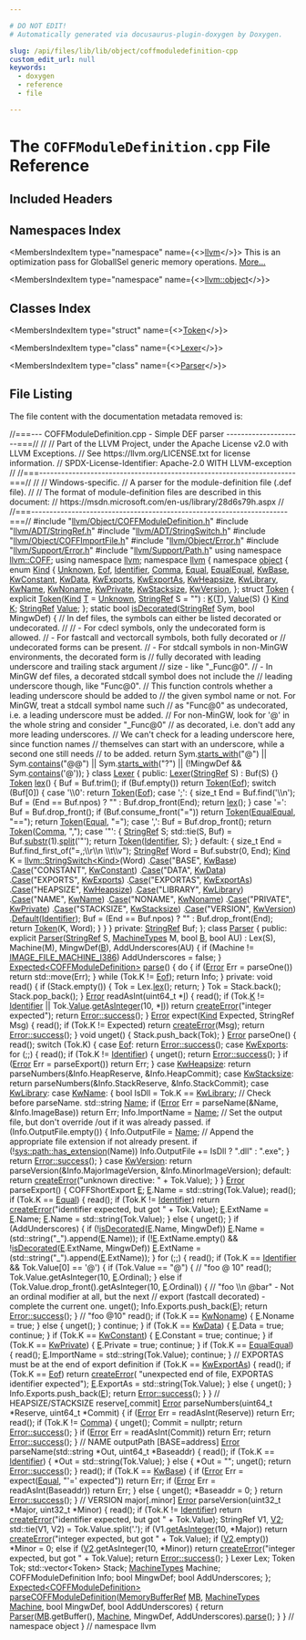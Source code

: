 ```yaml
---

# DO NOT EDIT!
# Automatically generated via docusaurus-plugin-doxygen by Doxygen.

slug: /api/files/lib/lib/object/coffmoduledefinition-cpp
custom_edit_url: null
keywords:
  - doxygen
  - reference
  - file

---
```





# The `COFFModuleDefinition.cpp` File Reference

<DoxygenPage pluginConfig={pluginConfig}>



## Included Headers

<IncludesList>
<IncludesListItem
  filePath="llvm/Object/COFFModuleDefinition.h"
  permalink="/docs/api/files/include/include/llvm/include/llvm/object/coffmoduledefinition-h"
  isLocal="true" />
<IncludesListItem
  filePath="llvm/ADT/StringRef.h"
  permalink="/docs/api/files/include/include/llvm/include/llvm/adt/stringref-h"
  isLocal="true" />
<IncludesListItem
  filePath="llvm/ADT/StringSwitch.h"
  permalink="/docs/api/files/include/include/llvm/include/llvm/adt/stringswitch-h"
  isLocal="true" />
<IncludesListItem
  filePath="llvm/Object/COFFImportFile.h"
  permalink="/docs/api/files/include/include/llvm/include/llvm/object/coffimportfile-h"
  isLocal="true" />
<IncludesListItem
  filePath="llvm/Object/Error.h"
  permalink="/docs/api/files/include/include/llvm/include/llvm/object/error-h"
  isLocal="true" />
<IncludesListItem
  filePath="llvm/Support/Error.h"
  permalink="/docs/api/files/include/include/llvm/include/llvm/support/error-h"
  isLocal="true" />
<IncludesListItem
  filePath="llvm/Support/Path.h"
  permalink="/docs/api/files/include/include/llvm/include/llvm/support/path-h"
  isLocal="true" />
</IncludesList>

## Namespaces Index

<MembersIndex>

<MembersIndexItem
  type="namespace"
  name={<><a href="/docs/api/namespaces/llvm">llvm</a></>}>
This is an optimization pass for GlobalISel generic memory operations. <a href="/docs/api/namespaces/llvm/#details">More...</a>
</MembersIndexItem>

<MembersIndexItem
  type="namespace"
  name={<><a href="/docs/api/namespaces/llvm/object">llvm::object</a></>}>
</MembersIndexItem>

</MembersIndex>

## Classes Index

<MembersIndex>

<MembersIndexItem
  type="struct"
  name={<><a href="/docs/api/structs/llvm/object/token">Token</a></>}>
</MembersIndexItem>

<MembersIndexItem
  type="class"
  name={<><a href="/docs/api/classes/llvm/object/lexer">Lexer</a></>}>
</MembersIndexItem>

<MembersIndexItem
  type="class"
  name={<><a href="/docs/api/classes/llvm/object/parser">Parser</a></>}>
</MembersIndexItem>

</MembersIndex>


## File Listing

The file content with the documentation metadata removed is:

<ProgramListing>

<Link id="l00001" /><CodeLine lineNumber="1"><span class="doxyHighlightComment">//===--- COFFModuleDefinition.cpp - Simple DEF parser ---------------------===//</span></CodeLine>
<Link id="l00002" /><CodeLine lineNumber="2"><span class="doxyHighlightComment">//</span></CodeLine>
<Link id="l00003" /><CodeLine lineNumber="3"><span class="doxyHighlightComment">// Part of the LLVM Project, under the Apache License v2.0 with LLVM Exceptions.</span></CodeLine>
<Link id="l00004" /><CodeLine lineNumber="4"><span class="doxyHighlightComment">// See https://llvm.org/LICENSE.txt for license information.</span></CodeLine>
<Link id="l00005" /><CodeLine lineNumber="5"><span class="doxyHighlightComment">// SPDX-License-Identifier: Apache-2.0 WITH LLVM-exception</span></CodeLine>
<Link id="l00006" /><CodeLine lineNumber="6"><span class="doxyHighlightComment">//</span></CodeLine>
<Link id="l00007" /><CodeLine lineNumber="7"><span class="doxyHighlightComment">//===----------------------------------------------------------------------===//</span></CodeLine>
<Link id="l00008" /><CodeLine lineNumber="8"><span class="doxyHighlightComment">//</span></CodeLine>
<Link id="l00009" /><CodeLine lineNumber="9"><span class="doxyHighlightComment">// Windows-specific.</span></CodeLine>
<Link id="l00010" /><CodeLine lineNumber="10"><span class="doxyHighlightComment">// A parser for the module-definition file (.def file).</span></CodeLine>
<Link id="l00011" /><CodeLine lineNumber="11"><span class="doxyHighlightComment">//</span></CodeLine>
<Link id="l00012" /><CodeLine lineNumber="12"><span class="doxyHighlightComment">// The format of module-definition files are described in this document:</span></CodeLine>
<Link id="l00013" /><CodeLine lineNumber="13"><span class="doxyHighlightComment">// https://msdn.microsoft.com/en-us/library/28d6s79h.aspx</span></CodeLine>
<Link id="l00014" /><CodeLine lineNumber="14"><span class="doxyHighlightComment">//</span></CodeLine>
<Link id="l00015" /><CodeLine lineNumber="15"><span class="doxyHighlightComment">//===----------------------------------------------------------------------===//</span></CodeLine>
<Link id="l00016" /><CodeLine lineNumber="16"></CodeLine>
<Link id="l00017" /><CodeLine lineNumber="17"><span class="doxyHighlightPreprocessor">#include &quot;<a href="/docs/api/files/include/include/llvm/include/llvm/object/coffmoduledefinition-h">llvm/Object/COFFModuleDefinition.h</a>&quot;</span></CodeLine>
<Link id="l00018" /><CodeLine lineNumber="18"><span class="doxyHighlightPreprocessor">#include &quot;<a href="/docs/api/files/include/include/llvm/include/llvm/adt/stringref-h">llvm/ADT/StringRef.h</a>&quot;</span></CodeLine>
<Link id="l00019" /><CodeLine lineNumber="19"><span class="doxyHighlightPreprocessor">#include &quot;<a href="/docs/api/files/include/include/llvm/include/llvm/adt/stringswitch-h">llvm/ADT/StringSwitch.h</a>&quot;</span></CodeLine>
<Link id="l00020" /><CodeLine lineNumber="20"><span class="doxyHighlightPreprocessor">#include &quot;<a href="/docs/api/files/include/include/llvm/include/llvm/object/coffimportfile-h">llvm/Object/COFFImportFile.h</a>&quot;</span></CodeLine>
<Link id="l00021" /><CodeLine lineNumber="21"><span class="doxyHighlightPreprocessor">#include &quot;<a href="/docs/api/files/include/include/llvm/include/llvm/object/error-h">llvm/Object/Error.h</a>&quot;</span></CodeLine>
<Link id="l00022" /><CodeLine lineNumber="22"><span class="doxyHighlightPreprocessor">#include &quot;<a href="/docs/api/files/include/include/llvm/include/llvm/support/error-h">llvm/Support/Error.h</a>&quot;</span></CodeLine>
<Link id="l00023" /><CodeLine lineNumber="23"><span class="doxyHighlightPreprocessor">#include &quot;<a href="/docs/api/files/include/include/llvm/include/llvm/support/path-h">llvm/Support/Path.h</a>&quot;</span></CodeLine>
<Link id="l00024" /><CodeLine lineNumber="24"></CodeLine>
<Link id="l00025" /><CodeLine lineNumber="25"><span class="doxyHighlightKeyword">using namespace </span><span class="doxyHighlight"><a href="/docs/api/namespaces/llvm/coff">llvm::COFF</a>;</span></CodeLine>
<Link id="l00026" /><CodeLine lineNumber="26"><span class="doxyHighlightKeyword">using namespace </span><span class="doxyHighlight"><a href="/docs/api/namespaces/llvm">llvm</a>;</span></CodeLine>
<Link id="l00027" /><CodeLine lineNumber="27"></CodeLine>
<Link id="l00028" /><CodeLine lineNumber="28"><span class="doxyHighlightKeyword">namespace </span><span class="doxyHighlight"><a href="/docs/api/namespaces/llvm">llvm</a> &#123;</span></CodeLine>
<Link id="l00029" /><CodeLine lineNumber="29"><span class="doxyHighlightKeyword">namespace </span><span class="doxyHighlight"><a href="/docs/api/namespaces/llvm/object">object</a> &#123;</span></CodeLine>
<Link id="l00030" /><CodeLine lineNumber="30"></CodeLine>
<Link id="l00031" /><CodeLine lineNumber="31" lineLink="/docs/api/namespaces/llvm/object/#a42e5b6ee6f67085d2115b2ea44588c47"><span class="doxyHighlightKeyword">enum</span><span class="doxyHighlight"> <a href="/docs/api/namespaces/llvm/object/#a42e5b6ee6f67085d2115b2ea44588c47">Kind</a> &#123;</span></CodeLine>
<Link id="l00032" /><CodeLine lineNumber="32" lineLink="/docs/api/namespaces/llvm/object/#a42e5b6ee6f67085d2115b2ea44588c47aaf3120341b47e47a20219382ab381a00"><span class="doxyHighlight">  <a href="/docs/api/namespaces/llvm/object/#a42e5b6ee6f67085d2115b2ea44588c47aaf3120341b47e47a20219382ab381a00">Unknown</a>,</span></CodeLine>
<Link id="l00033" /><CodeLine lineNumber="33" lineLink="/docs/api/namespaces/llvm/object/#a42e5b6ee6f67085d2115b2ea44588c47a3618142b73b733ca487b0290a3d4b84f"><span class="doxyHighlight">  <a href="/docs/api/namespaces/llvm/object/#a42e5b6ee6f67085d2115b2ea44588c47a3618142b73b733ca487b0290a3d4b84f">Eof</a>,</span></CodeLine>
<Link id="l00034" /><CodeLine lineNumber="34" lineLink="/docs/api/namespaces/llvm/object/#a42e5b6ee6f67085d2115b2ea44588c47acfaaa2f9ff08c82a08d647efc1a2964b"><span class="doxyHighlight">  <a href="/docs/api/namespaces/llvm/object/#a42e5b6ee6f67085d2115b2ea44588c47acfaaa2f9ff08c82a08d647efc1a2964b">Identifier</a>,</span></CodeLine>
<Link id="l00035" /><CodeLine lineNumber="35" lineLink="/docs/api/namespaces/llvm/object/#a42e5b6ee6f67085d2115b2ea44588c47af4af7d56c18513fbef4667deac644cfa"><span class="doxyHighlight">  <a href="/docs/api/namespaces/llvm/object/#a42e5b6ee6f67085d2115b2ea44588c47af4af7d56c18513fbef4667deac644cfa">Comma</a>,</span></CodeLine>
<Link id="l00036" /><CodeLine lineNumber="36" lineLink="/docs/api/namespaces/llvm/object/#a42e5b6ee6f67085d2115b2ea44588c47a21197b49151a350ee6714622ed988cc7"><span class="doxyHighlight">  <a href="/docs/api/namespaces/llvm/object/#a42e5b6ee6f67085d2115b2ea44588c47a21197b49151a350ee6714622ed988cc7">Equal</a>,</span></CodeLine>
<Link id="l00037" /><CodeLine lineNumber="37" lineLink="/docs/api/namespaces/llvm/object/#a42e5b6ee6f67085d2115b2ea44588c47a59b445edee3e34e12b0643ddc4aa1d4a"><span class="doxyHighlight">  <a href="/docs/api/namespaces/llvm/object/#a42e5b6ee6f67085d2115b2ea44588c47a59b445edee3e34e12b0643ddc4aa1d4a">EqualEqual</a>,</span></CodeLine>
<Link id="l00038" /><CodeLine lineNumber="38" lineLink="/docs/api/namespaces/llvm/object/#a42e5b6ee6f67085d2115b2ea44588c47ac81418a782f6186a4eaf400b435ba924"><span class="doxyHighlight">  <a href="/docs/api/namespaces/llvm/object/#a42e5b6ee6f67085d2115b2ea44588c47ac81418a782f6186a4eaf400b435ba924">KwBase</a>,</span></CodeLine>
<Link id="l00039" /><CodeLine lineNumber="39" lineLink="/docs/api/namespaces/llvm/object/#a42e5b6ee6f67085d2115b2ea44588c47afaa37ff231f5f028eb7d6c06d8a1170b"><span class="doxyHighlight">  <a href="/docs/api/namespaces/llvm/object/#a42e5b6ee6f67085d2115b2ea44588c47afaa37ff231f5f028eb7d6c06d8a1170b">KwConstant</a>,</span></CodeLine>
<Link id="l00040" /><CodeLine lineNumber="40" lineLink="/docs/api/namespaces/llvm/object/#a42e5b6ee6f67085d2115b2ea44588c47a70f857dca5332720e07335dba9b9ae09"><span class="doxyHighlight">  <a href="/docs/api/namespaces/llvm/object/#a42e5b6ee6f67085d2115b2ea44588c47a70f857dca5332720e07335dba9b9ae09">KwData</a>,</span></CodeLine>
<Link id="l00041" /><CodeLine lineNumber="41" lineLink="/docs/api/namespaces/llvm/object/#a42e5b6ee6f67085d2115b2ea44588c47adfaae62956fcd44134e2d0f3b715d4f2"><span class="doxyHighlight">  <a href="/docs/api/namespaces/llvm/object/#a42e5b6ee6f67085d2115b2ea44588c47adfaae62956fcd44134e2d0f3b715d4f2">KwExports</a>,</span></CodeLine>
<Link id="l00042" /><CodeLine lineNumber="42" lineLink="/docs/api/namespaces/llvm/object/#a42e5b6ee6f67085d2115b2ea44588c47a7394d934893d7e5781008586d38d7ae7"><span class="doxyHighlight">  <a href="/docs/api/namespaces/llvm/object/#a42e5b6ee6f67085d2115b2ea44588c47a7394d934893d7e5781008586d38d7ae7">KwExportAs</a>,</span></CodeLine>
<Link id="l00043" /><CodeLine lineNumber="43" lineLink="/docs/api/namespaces/llvm/object/#a42e5b6ee6f67085d2115b2ea44588c47a878de279cd6f9e59cf0cb3d0e77c923d"><span class="doxyHighlight">  <a href="/docs/api/namespaces/llvm/object/#a42e5b6ee6f67085d2115b2ea44588c47a878de279cd6f9e59cf0cb3d0e77c923d">KwHeapsize</a>,</span></CodeLine>
<Link id="l00044" /><CodeLine lineNumber="44" lineLink="/docs/api/namespaces/llvm/object/#a42e5b6ee6f67085d2115b2ea44588c47a91f91326bbe0ab28acef6b2fc6f8f624"><span class="doxyHighlight">  <a href="/docs/api/namespaces/llvm/object/#a42e5b6ee6f67085d2115b2ea44588c47a91f91326bbe0ab28acef6b2fc6f8f624">KwLibrary</a>,</span></CodeLine>
<Link id="l00045" /><CodeLine lineNumber="45" lineLink="/docs/api/namespaces/llvm/object/#a42e5b6ee6f67085d2115b2ea44588c47abfea6ddf5fe76d65c2566f633fab1f0d"><span class="doxyHighlight">  <a href="/docs/api/namespaces/llvm/object/#a42e5b6ee6f67085d2115b2ea44588c47abfea6ddf5fe76d65c2566f633fab1f0d">KwName</a>,</span></CodeLine>
<Link id="l00046" /><CodeLine lineNumber="46" lineLink="/docs/api/namespaces/llvm/object/#a42e5b6ee6f67085d2115b2ea44588c47a9ca603383062e8074d8b0e43b1db9315"><span class="doxyHighlight">  <a href="/docs/api/namespaces/llvm/object/#a42e5b6ee6f67085d2115b2ea44588c47a9ca603383062e8074d8b0e43b1db9315">KwNoname</a>,</span></CodeLine>
<Link id="l00047" /><CodeLine lineNumber="47" lineLink="/docs/api/namespaces/llvm/object/#a42e5b6ee6f67085d2115b2ea44588c47a725c758db4cca3fe89bd02baf22560cc"><span class="doxyHighlight">  <a href="/docs/api/namespaces/llvm/object/#a42e5b6ee6f67085d2115b2ea44588c47a725c758db4cca3fe89bd02baf22560cc">KwPrivate</a>,</span></CodeLine>
<Link id="l00048" /><CodeLine lineNumber="48" lineLink="/docs/api/namespaces/llvm/object/#a42e5b6ee6f67085d2115b2ea44588c47a117cc2dcc993bca9ea6fe1d9400e618c"><span class="doxyHighlight">  <a href="/docs/api/namespaces/llvm/object/#a42e5b6ee6f67085d2115b2ea44588c47a117cc2dcc993bca9ea6fe1d9400e618c">KwStacksize</a>,</span></CodeLine>
<Link id="l00049" /><CodeLine lineNumber="49" lineLink="/docs/api/namespaces/llvm/object/#a42e5b6ee6f67085d2115b2ea44588c47afa8a262ef632b51ef28aa8c1246177b2"><span class="doxyHighlight">  <a href="/docs/api/namespaces/llvm/object/#a42e5b6ee6f67085d2115b2ea44588c47afa8a262ef632b51ef28aa8c1246177b2">KwVersion</a>,</span></CodeLine>
<Link id="l00050" /><CodeLine lineNumber="50"><span class="doxyHighlight">&#125;;</span></CodeLine>
<Link id="l00051" /><CodeLine lineNumber="51"></CodeLine>
<Link id="l00052" /><CodeLine lineNumber="52" lineLink="/docs/api/structs/llvm/object/token"><span class="doxyHighlightKeyword">struct </span><span class="doxyHighlight"><a href="/docs/api/structs/llvm/object/token/#ac3a56c2d0e69580a5202ac6efc72b4bf">Token</a> &#123;</span></CodeLine>
<Link id="l00053" /><CodeLine lineNumber="53" lineLink="/docs/api/structs/llvm/object/token/#ac3a56c2d0e69580a5202ac6efc72b4bf"><span class="doxyHighlight">  </span><span class="doxyHighlightKeyword">explicit</span><span class="doxyHighlight"> <a href="/docs/api/structs/llvm/object/token/#ac3a56c2d0e69580a5202ac6efc72b4bf">Token</a>(<a href="/docs/api/namespaces/llvm/object/#a42e5b6ee6f67085d2115b2ea44588c47">Kind</a> <a href="/docs/api/files/lib/lib/target/lib/target/mips/mips16isellowering-cpp/#a0acb682b8260ab1c60b918599864e2e5">T</a> = <a href="/docs/api/namespaces/llvm/object/#a42e5b6ee6f67085d2115b2ea44588c47aaf3120341b47e47a20219382ab381a00">Unknown</a>, <a href="/docs/api/classes/llvm/stringref">StringRef</a> S = </span><span class="doxyHighlightStringLiteral">&quot;&quot;</span><span class="doxyHighlight">) : <a href="/docs/api/structs/llvm/object/token/#a01a902ca4bef765bf174333aff3a0f9b">K</a>(<a href="/docs/api/files/lib/lib/target/lib/target/mips/mips16isellowering-cpp/#a0acb682b8260ab1c60b918599864e2e5">T</a>), <a href="/docs/api/structs/llvm/object/token/#a0f61bc3377b642073e9911642eadf7a7">Value</a>(S) &#123;&#125;</span></CodeLine>
<Link id="l00054" /><CodeLine lineNumber="54" lineLink="/docs/api/structs/llvm/object/token/#a01a902ca4bef765bf174333aff3a0f9b"><span class="doxyHighlight">  <a href="/docs/api/namespaces/llvm/object/#a42e5b6ee6f67085d2115b2ea44588c47">Kind</a> <a href="/docs/api/structs/llvm/object/token/#a01a902ca4bef765bf174333aff3a0f9b">K</a>;</span></CodeLine>
<Link id="l00055" /><CodeLine lineNumber="55" lineLink="/docs/api/structs/llvm/object/token/#a0f61bc3377b642073e9911642eadf7a7"><span class="doxyHighlight">  <a href="/docs/api/classes/llvm/stringref">StringRef</a> <a href="/docs/api/structs/llvm/object/token/#a0f61bc3377b642073e9911642eadf7a7">Value</a>;</span></CodeLine>
<Link id="l00056" /><CodeLine lineNumber="56"><span class="doxyHighlight">&#125;;</span></CodeLine>
<Link id="l00057" /><CodeLine lineNumber="57"></CodeLine>
<Link id="l00058" /><CodeLine lineNumber="58" lineLink="/docs/api/namespaces/llvm/object/#a7742a02ff9135c94e56122a80beefd9f"><span class="doxyHighlightKeyword">static</span><span class="doxyHighlight"> </span><span class="doxyHighlightKeywordType">bool</span><span class="doxyHighlight"> <a href="/docs/api/namespaces/llvm/object/#a7742a02ff9135c94e56122a80beefd9f">isDecorated</a>(<a href="/docs/api/classes/llvm/stringref">StringRef</a> Sym, </span><span class="doxyHighlightKeywordType">bool</span><span class="doxyHighlight"> MingwDef) &#123;</span></CodeLine>
<Link id="l00059" /><CodeLine lineNumber="59"><span class="doxyHighlight">  </span><span class="doxyHighlightComment">// In def files, the symbols can either be listed decorated or undecorated.</span></CodeLine>
<Link id="l00060" /><CodeLine lineNumber="60"><span class="doxyHighlight">  </span><span class="doxyHighlightComment">//</span></CodeLine>
<Link id="l00061" /><CodeLine lineNumber="61"><span class="doxyHighlight">  </span><span class="doxyHighlightComment">// - For cdecl symbols, only the undecorated form is allowed.</span></CodeLine>
<Link id="l00062" /><CodeLine lineNumber="62"><span class="doxyHighlight">  </span><span class="doxyHighlightComment">// - For fastcall and vectorcall symbols, both fully decorated or</span></CodeLine>
<Link id="l00063" /><CodeLine lineNumber="63"><span class="doxyHighlight">  </span><span class="doxyHighlightComment">//   undecorated forms can be present.</span></CodeLine>
<Link id="l00064" /><CodeLine lineNumber="64"><span class="doxyHighlight">  </span><span class="doxyHighlightComment">// - For stdcall symbols in non-MinGW environments, the decorated form is</span></CodeLine>
<Link id="l00065" /><CodeLine lineNumber="65"><span class="doxyHighlight">  </span><span class="doxyHighlightComment">//   fully decorated with leading underscore and trailing stack argument</span></CodeLine>
<Link id="l00066" /><CodeLine lineNumber="66"><span class="doxyHighlight">  </span><span class="doxyHighlightComment">//   size - like &quot;&#95;Func@0&quot;.</span></CodeLine>
<Link id="l00067" /><CodeLine lineNumber="67"><span class="doxyHighlight">  </span><span class="doxyHighlightComment">// - In MinGW def files, a decorated stdcall symbol does not include the</span></CodeLine>
<Link id="l00068" /><CodeLine lineNumber="68"><span class="doxyHighlight">  </span><span class="doxyHighlightComment">//   leading underscore though, like &quot;Func@0&quot;.</span></CodeLine>
<Link id="l00069" /><CodeLine lineNumber="69"></CodeLine>
<Link id="l00070" /><CodeLine lineNumber="70"><span class="doxyHighlight">  </span><span class="doxyHighlightComment">// This function controls whether a leading underscore should be added to</span></CodeLine>
<Link id="l00071" /><CodeLine lineNumber="71"><span class="doxyHighlight">  </span><span class="doxyHighlightComment">// the given symbol name or not. For MinGW, treat a stdcall symbol name such</span></CodeLine>
<Link id="l00072" /><CodeLine lineNumber="72"><span class="doxyHighlight">  </span><span class="doxyHighlightComment">// as &quot;Func@0&quot; as undecorated, i.e. a leading underscore must be added.</span></CodeLine>
<Link id="l00073" /><CodeLine lineNumber="73"><span class="doxyHighlight">  </span><span class="doxyHighlightComment">// For non-MinGW, look for &#39;@&#39; in the whole string and consider &quot;&#95;Func@0&quot;</span></CodeLine>
<Link id="l00074" /><CodeLine lineNumber="74"><span class="doxyHighlight">  </span><span class="doxyHighlightComment">// as decorated, i.e. don&#39;t add any more leading underscores.</span></CodeLine>
<Link id="l00075" /><CodeLine lineNumber="75"><span class="doxyHighlight">  </span><span class="doxyHighlightComment">// We can&#39;t check for a leading underscore here, since function names</span></CodeLine>
<Link id="l00076" /><CodeLine lineNumber="76"><span class="doxyHighlight">  </span><span class="doxyHighlightComment">// themselves can start with an underscore, while a second one still needs</span></CodeLine>
<Link id="l00077" /><CodeLine lineNumber="77"><span class="doxyHighlight">  </span><span class="doxyHighlightComment">// to be added.</span></CodeLine>
<Link id="l00078" /><CodeLine lineNumber="78"><span class="doxyHighlight">  </span><span class="doxyHighlightKeywordFlow">return</span><span class="doxyHighlight"> Sym.<a href="/docs/api/classes/llvm/stringref/#a2cd8968ff703aaeb395dcd63f6805ff1">starts&#95;with</a>(</span><span class="doxyHighlightStringLiteral">&quot;@&quot;</span><span class="doxyHighlight">) || Sym.<a href="/docs/api/classes/llvm/stringref/#a83a294111af6d4412163b209725ca556">contains</a>(</span><span class="doxyHighlightStringLiteral">&quot;@@&quot;</span><span class="doxyHighlight">) || Sym.<a href="/docs/api/classes/llvm/stringref/#a2cd8968ff703aaeb395dcd63f6805ff1">starts&#95;with</a>(</span><span class="doxyHighlightStringLiteral">&quot;?&quot;</span><span class="doxyHighlight">) ||</span></CodeLine>
<Link id="l00079" /><CodeLine lineNumber="79"><span class="doxyHighlight">         (!MingwDef &amp;&amp; Sym.<a href="/docs/api/classes/llvm/stringref/#a83a294111af6d4412163b209725ca556">contains</a>(</span><span class="doxyHighlightCharLiteral">&#39;@&#39;</span><span class="doxyHighlight">));</span></CodeLine>
<Link id="l00080" /><CodeLine lineNumber="80"><span class="doxyHighlight">&#125;</span></CodeLine>
<Link id="l00081" /><CodeLine lineNumber="81"></CodeLine>
<Link id="l00082" /><CodeLine lineNumber="82" lineLink="/docs/api/classes/llvm/object/lexer"><span class="doxyHighlightKeyword">class </span><span class="doxyHighlight"><a href="/docs/api/classes/llvm/object/lexer/#ae323f663bf93fc7bd67877f6bb72649f">Lexer</a> &#123;</span></CodeLine>
<Link id="l00083" /><CodeLine lineNumber="83"><span class="doxyHighlightKeyword">public</span><span class="doxyHighlight">:</span></CodeLine>
<Link id="l00084" /><CodeLine lineNumber="84" lineLink="/docs/api/classes/llvm/object/lexer/#ae323f663bf93fc7bd67877f6bb72649f"><span class="doxyHighlight">  <a href="/docs/api/classes/llvm/object/lexer/#ae323f663bf93fc7bd67877f6bb72649f">Lexer</a>(<a href="/docs/api/classes/llvm/stringref">StringRef</a> S) : Buf(S) &#123;&#125;</span></CodeLine>
<Link id="l00085" /><CodeLine lineNumber="85"></CodeLine>
<Link id="l00086" /><CodeLine lineNumber="86" lineLink="/docs/api/classes/llvm/object/lexer/#a0f4fa1946ef0ac461232bc74e92dd921"><span class="doxyHighlight">  <a href="/docs/api/structs/llvm/object/token">Token</a> <a href="/docs/api/classes/llvm/object/lexer/#a0f4fa1946ef0ac461232bc74e92dd921">lex</a>() &#123;</span></CodeLine>
<Link id="l00087" /><CodeLine lineNumber="87"><span class="doxyHighlight">    Buf = Buf.trim();</span></CodeLine>
<Link id="l00088" /><CodeLine lineNumber="88"><span class="doxyHighlight">    </span><span class="doxyHighlightKeywordFlow">if</span><span class="doxyHighlight"> (Buf.empty())</span></CodeLine>
<Link id="l00089" /><CodeLine lineNumber="89"><span class="doxyHighlight">      </span><span class="doxyHighlightKeywordFlow">return</span><span class="doxyHighlight"> <a href="/docs/api/structs/llvm/object/token">Token</a>(<a href="/docs/api/namespaces/llvm/object/#a42e5b6ee6f67085d2115b2ea44588c47a3618142b73b733ca487b0290a3d4b84f">Eof</a>);</span></CodeLine>
<Link id="l00090" /><CodeLine lineNumber="90"></CodeLine>
<Link id="l00091" /><CodeLine lineNumber="91"><span class="doxyHighlight">    </span><span class="doxyHighlightKeywordFlow">switch</span><span class="doxyHighlight"> (Buf&#91;0&#93;) &#123;</span></CodeLine>
<Link id="l00092" /><CodeLine lineNumber="92"><span class="doxyHighlight">    </span><span class="doxyHighlightKeywordFlow">case</span><span class="doxyHighlight"> </span><span class="doxyHighlightCharLiteral">&#39;\\0&#39;</span><span class="doxyHighlight">:</span></CodeLine>
<Link id="l00093" /><CodeLine lineNumber="93"><span class="doxyHighlight">      </span><span class="doxyHighlightKeywordFlow">return</span><span class="doxyHighlight"> <a href="/docs/api/structs/llvm/object/token">Token</a>(<a href="/docs/api/namespaces/llvm/object/#a42e5b6ee6f67085d2115b2ea44588c47a3618142b73b733ca487b0290a3d4b84f">Eof</a>);</span></CodeLine>
<Link id="l00094" /><CodeLine lineNumber="94"><span class="doxyHighlight">    </span><span class="doxyHighlightKeywordFlow">case</span><span class="doxyHighlight"> </span><span class="doxyHighlightCharLiteral">&#39;;&#39;</span><span class="doxyHighlight">: &#123;</span></CodeLine>
<Link id="l00095" /><CodeLine lineNumber="95"><span class="doxyHighlight">      </span><span class="doxyHighlightKeywordType">size&#95;t</span><span class="doxyHighlight"> End = Buf.find(</span><span class="doxyHighlightCharLiteral">&#39;\\n&#39;</span><span class="doxyHighlight">);</span></CodeLine>
<Link id="l00096" /><CodeLine lineNumber="96"><span class="doxyHighlight">      Buf = (End == Buf.npos) ? </span><span class="doxyHighlightStringLiteral">&quot;&quot;</span><span class="doxyHighlight"> : Buf.drop&#95;front(End);</span></CodeLine>
<Link id="l00097" /><CodeLine lineNumber="97"><span class="doxyHighlight">      </span><span class="doxyHighlightKeywordFlow">return</span><span class="doxyHighlight"> <a href="/docs/api/classes/llvm/object/lexer/#a0f4fa1946ef0ac461232bc74e92dd921">lex</a>();</span></CodeLine>
<Link id="l00098" /><CodeLine lineNumber="98"><span class="doxyHighlight">    &#125;</span></CodeLine>
<Link id="l00099" /><CodeLine lineNumber="99"><span class="doxyHighlight">    </span><span class="doxyHighlightKeywordFlow">case</span><span class="doxyHighlight"> </span><span class="doxyHighlightCharLiteral">&#39;=&#39;</span><span class="doxyHighlight">:</span></CodeLine>
<Link id="l00100" /><CodeLine lineNumber="100"><span class="doxyHighlight">      Buf = Buf.drop&#95;front();</span></CodeLine>
<Link id="l00101" /><CodeLine lineNumber="101"><span class="doxyHighlight">      </span><span class="doxyHighlightKeywordFlow">if</span><span class="doxyHighlight"> (Buf.consume&#95;front(</span><span class="doxyHighlightStringLiteral">&quot;=&quot;</span><span class="doxyHighlight">))</span></CodeLine>
<Link id="l00102" /><CodeLine lineNumber="102"><span class="doxyHighlight">        </span><span class="doxyHighlightKeywordFlow">return</span><span class="doxyHighlight"> <a href="/docs/api/structs/llvm/object/token">Token</a>(<a href="/docs/api/namespaces/llvm/object/#a42e5b6ee6f67085d2115b2ea44588c47a59b445edee3e34e12b0643ddc4aa1d4a">EqualEqual</a>, </span><span class="doxyHighlightStringLiteral">&quot;==&quot;</span><span class="doxyHighlight">);</span></CodeLine>
<Link id="l00103" /><CodeLine lineNumber="103"><span class="doxyHighlight">      </span><span class="doxyHighlightKeywordFlow">return</span><span class="doxyHighlight"> <a href="/docs/api/structs/llvm/object/token">Token</a>(<a href="/docs/api/namespaces/llvm/object/#a42e5b6ee6f67085d2115b2ea44588c47a21197b49151a350ee6714622ed988cc7">Equal</a>, </span><span class="doxyHighlightStringLiteral">&quot;=&quot;</span><span class="doxyHighlight">);</span></CodeLine>
<Link id="l00104" /><CodeLine lineNumber="104"><span class="doxyHighlight">    </span><span class="doxyHighlightKeywordFlow">case</span><span class="doxyHighlight"> </span><span class="doxyHighlightCharLiteral">&#39;,&#39;</span><span class="doxyHighlight">:</span></CodeLine>
<Link id="l00105" /><CodeLine lineNumber="105"><span class="doxyHighlight">      Buf = Buf.drop&#95;front();</span></CodeLine>
<Link id="l00106" /><CodeLine lineNumber="106"><span class="doxyHighlight">      </span><span class="doxyHighlightKeywordFlow">return</span><span class="doxyHighlight"> <a href="/docs/api/structs/llvm/object/token">Token</a>(<a href="/docs/api/namespaces/llvm/object/#a42e5b6ee6f67085d2115b2ea44588c47af4af7d56c18513fbef4667deac644cfa">Comma</a>, </span><span class="doxyHighlightStringLiteral">&quot;,&quot;</span><span class="doxyHighlight">);</span></CodeLine>
<Link id="l00107" /><CodeLine lineNumber="107"><span class="doxyHighlight">    </span><span class="doxyHighlightKeywordFlow">case</span><span class="doxyHighlight"> </span><span class="doxyHighlightCharLiteral">&#39;&quot;&#39;</span><span class="doxyHighlight">: &#123;</span></CodeLine>
<Link id="l00108" /><CodeLine lineNumber="108"><span class="doxyHighlight">      <a href="/docs/api/classes/llvm/stringref">StringRef</a> S;</span></CodeLine>
<Link id="l00109" /><CodeLine lineNumber="109"><span class="doxyHighlight">      std::tie(S, Buf) = Buf.<a href="/docs/api/classes/llvm/stringref/#a25f1fd81f2132805676c82ab8ae0c109">substr</a>(1).<a href="/docs/api/classes/llvm/stringref/#a0320b2a5a6d440bf4479a02e78cf5ca7">split</a>(</span><span class="doxyHighlightCharLiteral">&#39;&quot;&#39;</span><span class="doxyHighlight">);</span></CodeLine>
<Link id="l00110" /><CodeLine lineNumber="110"><span class="doxyHighlight">      </span><span class="doxyHighlightKeywordFlow">return</span><span class="doxyHighlight"> <a href="/docs/api/structs/llvm/object/token">Token</a>(<a href="/docs/api/namespaces/llvm/object/#a42e5b6ee6f67085d2115b2ea44588c47acfaaa2f9ff08c82a08d647efc1a2964b">Identifier</a>, S);</span></CodeLine>
<Link id="l00111" /><CodeLine lineNumber="111"><span class="doxyHighlight">    &#125;</span></CodeLine>
<Link id="l00112" /><CodeLine lineNumber="112"><span class="doxyHighlight">    </span><span class="doxyHighlightKeywordFlow">default</span><span class="doxyHighlight">: &#123;</span></CodeLine>
<Link id="l00113" /><CodeLine lineNumber="113"><span class="doxyHighlight">      </span><span class="doxyHighlightKeywordType">size&#95;t</span><span class="doxyHighlight"> End = Buf.find&#95;first&#95;of(</span><span class="doxyHighlightStringLiteral">&quot;=,;\\r\\n \\t\\v&quot;</span><span class="doxyHighlight">);</span></CodeLine>
<Link id="l00114" /><CodeLine lineNumber="114"><span class="doxyHighlight">      <a href="/docs/api/classes/llvm/stringref">StringRef</a> Word = Buf.substr(0, End);</span></CodeLine>
<Link id="l00115" /><CodeLine lineNumber="115"><span class="doxyHighlight">      <a href="/docs/api/namespaces/llvm/object/#a42e5b6ee6f67085d2115b2ea44588c47">Kind</a> K = <a href="/docs/api/classes/llvm/stringswitch">llvm::StringSwitch&lt;Kind&gt;</a>(Word)</span></CodeLine>
<Link id="l00116" /><CodeLine lineNumber="116"><span class="doxyHighlight">                   .<a href="/docs/api/classes/llvm/stringswitch/#a3de12858bdbbd0b3da179d508ff2be75">Case</a>(</span><span class="doxyHighlightStringLiteral">&quot;BASE&quot;</span><span class="doxyHighlight">, <a href="/docs/api/namespaces/llvm/object/#a42e5b6ee6f67085d2115b2ea44588c47ac81418a782f6186a4eaf400b435ba924">KwBase</a>)</span></CodeLine>
<Link id="l00117" /><CodeLine lineNumber="117"><span class="doxyHighlight">                   .<a href="/docs/api/classes/llvm/stringswitch/#a3de12858bdbbd0b3da179d508ff2be75">Case</a>(</span><span class="doxyHighlightStringLiteral">&quot;CONSTANT&quot;</span><span class="doxyHighlight">, <a href="/docs/api/namespaces/llvm/object/#a42e5b6ee6f67085d2115b2ea44588c47afaa37ff231f5f028eb7d6c06d8a1170b">KwConstant</a>)</span></CodeLine>
<Link id="l00118" /><CodeLine lineNumber="118"><span class="doxyHighlight">                   .<a href="/docs/api/classes/llvm/stringswitch/#a3de12858bdbbd0b3da179d508ff2be75">Case</a>(</span><span class="doxyHighlightStringLiteral">&quot;DATA&quot;</span><span class="doxyHighlight">, <a href="/docs/api/namespaces/llvm/object/#a42e5b6ee6f67085d2115b2ea44588c47a70f857dca5332720e07335dba9b9ae09">KwData</a>)</span></CodeLine>
<Link id="l00119" /><CodeLine lineNumber="119"><span class="doxyHighlight">                   .<a href="/docs/api/classes/llvm/stringswitch/#a3de12858bdbbd0b3da179d508ff2be75">Case</a>(</span><span class="doxyHighlightStringLiteral">&quot;EXPORTS&quot;</span><span class="doxyHighlight">, <a href="/docs/api/namespaces/llvm/object/#a42e5b6ee6f67085d2115b2ea44588c47adfaae62956fcd44134e2d0f3b715d4f2">KwExports</a>)</span></CodeLine>
<Link id="l00120" /><CodeLine lineNumber="120"><span class="doxyHighlight">                   .<a href="/docs/api/classes/llvm/stringswitch/#a3de12858bdbbd0b3da179d508ff2be75">Case</a>(</span><span class="doxyHighlightStringLiteral">&quot;EXPORTAS&quot;</span><span class="doxyHighlight">, <a href="/docs/api/namespaces/llvm/object/#a42e5b6ee6f67085d2115b2ea44588c47a7394d934893d7e5781008586d38d7ae7">KwExportAs</a>)</span></CodeLine>
<Link id="l00121" /><CodeLine lineNumber="121"><span class="doxyHighlight">                   .<a href="/docs/api/classes/llvm/stringswitch/#a3de12858bdbbd0b3da179d508ff2be75">Case</a>(</span><span class="doxyHighlightStringLiteral">&quot;HEAPSIZE&quot;</span><span class="doxyHighlight">, <a href="/docs/api/namespaces/llvm/object/#a42e5b6ee6f67085d2115b2ea44588c47a878de279cd6f9e59cf0cb3d0e77c923d">KwHeapsize</a>)</span></CodeLine>
<Link id="l00122" /><CodeLine lineNumber="122"><span class="doxyHighlight">                   .<a href="/docs/api/classes/llvm/stringswitch/#a3de12858bdbbd0b3da179d508ff2be75">Case</a>(</span><span class="doxyHighlightStringLiteral">&quot;LIBRARY&quot;</span><span class="doxyHighlight">, <a href="/docs/api/namespaces/llvm/object/#a42e5b6ee6f67085d2115b2ea44588c47a91f91326bbe0ab28acef6b2fc6f8f624">KwLibrary</a>)</span></CodeLine>
<Link id="l00123" /><CodeLine lineNumber="123"><span class="doxyHighlight">                   .<a href="/docs/api/classes/llvm/stringswitch/#a3de12858bdbbd0b3da179d508ff2be75">Case</a>(</span><span class="doxyHighlightStringLiteral">&quot;NAME&quot;</span><span class="doxyHighlight">, <a href="/docs/api/namespaces/llvm/object/#a42e5b6ee6f67085d2115b2ea44588c47abfea6ddf5fe76d65c2566f633fab1f0d">KwName</a>)</span></CodeLine>
<Link id="l00124" /><CodeLine lineNumber="124"><span class="doxyHighlight">                   .<a href="/docs/api/classes/llvm/stringswitch/#a3de12858bdbbd0b3da179d508ff2be75">Case</a>(</span><span class="doxyHighlightStringLiteral">&quot;NONAME&quot;</span><span class="doxyHighlight">, <a href="/docs/api/namespaces/llvm/object/#a42e5b6ee6f67085d2115b2ea44588c47a9ca603383062e8074d8b0e43b1db9315">KwNoname</a>)</span></CodeLine>
<Link id="l00125" /><CodeLine lineNumber="125"><span class="doxyHighlight">                   .<a href="/docs/api/classes/llvm/stringswitch/#a3de12858bdbbd0b3da179d508ff2be75">Case</a>(</span><span class="doxyHighlightStringLiteral">&quot;PRIVATE&quot;</span><span class="doxyHighlight">, <a href="/docs/api/namespaces/llvm/object/#a42e5b6ee6f67085d2115b2ea44588c47a725c758db4cca3fe89bd02baf22560cc">KwPrivate</a>)</span></CodeLine>
<Link id="l00126" /><CodeLine lineNumber="126"><span class="doxyHighlight">                   .<a href="/docs/api/classes/llvm/stringswitch/#a3de12858bdbbd0b3da179d508ff2be75">Case</a>(</span><span class="doxyHighlightStringLiteral">&quot;STACKSIZE&quot;</span><span class="doxyHighlight">, <a href="/docs/api/namespaces/llvm/object/#a42e5b6ee6f67085d2115b2ea44588c47a117cc2dcc993bca9ea6fe1d9400e618c">KwStacksize</a>)</span></CodeLine>
<Link id="l00127" /><CodeLine lineNumber="127"><span class="doxyHighlight">                   .<a href="/docs/api/classes/llvm/stringswitch/#a3de12858bdbbd0b3da179d508ff2be75">Case</a>(</span><span class="doxyHighlightStringLiteral">&quot;VERSION&quot;</span><span class="doxyHighlight">, <a href="/docs/api/namespaces/llvm/object/#a42e5b6ee6f67085d2115b2ea44588c47afa8a262ef632b51ef28aa8c1246177b2">KwVersion</a>)</span></CodeLine>
<Link id="l00128" /><CodeLine lineNumber="128"><span class="doxyHighlight">                   .<a href="/docs/api/classes/llvm/stringswitch/#a7f0e82e8a818ca43926fceb49be81661">Default</a>(<a href="/docs/api/namespaces/llvm/object/#a42e5b6ee6f67085d2115b2ea44588c47acfaaa2f9ff08c82a08d647efc1a2964b">Identifier</a>);</span></CodeLine>
<Link id="l00129" /><CodeLine lineNumber="129"><span class="doxyHighlight">      Buf = (End == Buf.npos) ? </span><span class="doxyHighlightStringLiteral">&quot;&quot;</span><span class="doxyHighlight"> : Buf.drop&#95;front(End);</span></CodeLine>
<Link id="l00130" /><CodeLine lineNumber="130"><span class="doxyHighlight">      </span><span class="doxyHighlightKeywordFlow">return</span><span class="doxyHighlight"> <a href="/docs/api/structs/llvm/object/token">Token</a>(K, Word);</span></CodeLine>
<Link id="l00131" /><CodeLine lineNumber="131"><span class="doxyHighlight">    &#125;</span></CodeLine>
<Link id="l00132" /><CodeLine lineNumber="132"><span class="doxyHighlight">    &#125;</span></CodeLine>
<Link id="l00133" /><CodeLine lineNumber="133"><span class="doxyHighlight">  &#125;</span></CodeLine>
<Link id="l00134" /><CodeLine lineNumber="134"></CodeLine>
<Link id="l00135" /><CodeLine lineNumber="135"><span class="doxyHighlightKeyword">private</span><span class="doxyHighlight">:</span></CodeLine>
<Link id="l00136" /><CodeLine lineNumber="136"><span class="doxyHighlight">  <a href="/docs/api/classes/llvm/stringref">StringRef</a> Buf;</span></CodeLine>
<Link id="l00137" /><CodeLine lineNumber="137"><span class="doxyHighlight">&#125;;</span></CodeLine>
<Link id="l00138" /><CodeLine lineNumber="138"></CodeLine>
<Link id="l00139" /><CodeLine lineNumber="139" lineLink="/docs/api/classes/llvm/object/parser"><span class="doxyHighlightKeyword">class </span><span class="doxyHighlight"><a href="/docs/api/classes/llvm/object/parser/#ab2b1ce1722e12a185c15701fd87b2596">Parser</a> &#123;</span></CodeLine>
<Link id="l00140" /><CodeLine lineNumber="140"><span class="doxyHighlightKeyword">public</span><span class="doxyHighlight">:</span></CodeLine>
<Link id="l00141" /><CodeLine lineNumber="141" lineLink="/docs/api/classes/llvm/object/parser/#ab2b1ce1722e12a185c15701fd87b2596"><span class="doxyHighlight">  </span><span class="doxyHighlightKeyword">explicit</span><span class="doxyHighlight"> <a href="/docs/api/classes/llvm/object/parser/#ab2b1ce1722e12a185c15701fd87b2596">Parser</a>(<a href="/docs/api/classes/llvm/stringref">StringRef</a> S, <a href="/docs/api/namespaces/llvm/coff/#a38731f9b23370e15ad002c2a712d89a8">MachineTypes</a> M, </span><span class="doxyHighlightKeywordType">bool</span><span class="doxyHighlight"> <a href="/docs/api/files/lib/lib/ir/builtingcs-cpp/#ae76959fe811ba090de4cba69ac00f1da">B</a>, </span><span class="doxyHighlightKeywordType">bool</span><span class="doxyHighlight"> AU)</span></CodeLine>
<Link id="l00142" /><CodeLine lineNumber="142"><span class="doxyHighlight">      : Lex(S), Machine(M), MingwDef(<a href="/docs/api/files/lib/lib/ir/builtingcs-cpp/#ae76959fe811ba090de4cba69ac00f1da">B</a>), AddUnderscores(AU) &#123;</span></CodeLine>
<Link id="l00143" /><CodeLine lineNumber="143"><span class="doxyHighlight">    </span><span class="doxyHighlightKeywordFlow">if</span><span class="doxyHighlight"> (Machine != <a href="/docs/api/namespaces/llvm/coff/#a38731f9b23370e15ad002c2a712d89a8ab9b603eafcb824ebeb03f246cff0b4d4">IMAGE&#95;FILE&#95;MACHINE&#95;I386</a>)</span></CodeLine>
<Link id="l00144" /><CodeLine lineNumber="144"><span class="doxyHighlight">      AddUnderscores = </span><span class="doxyHighlightKeyword">false</span><span class="doxyHighlight">;</span></CodeLine>
<Link id="l00145" /><CodeLine lineNumber="145"><span class="doxyHighlight">  &#125;</span></CodeLine>
<Link id="l00146" /><CodeLine lineNumber="146"></CodeLine>
<Link id="l00147" /><CodeLine lineNumber="147" lineLink="/docs/api/classes/llvm/object/parser/#aea9ba7789cdb3a9f23d6f8291e99aec4"><span class="doxyHighlight">  <a href="/docs/api/classes/llvm/expected">Expected&lt;COFFModuleDefinition&gt;</a> <a href="/docs/api/classes/llvm/object/parser/#aea9ba7789cdb3a9f23d6f8291e99aec4">parse</a>() &#123;</span></CodeLine>
<Link id="l00148" /><CodeLine lineNumber="148"><span class="doxyHighlight">    </span><span class="doxyHighlightKeywordFlow">do</span><span class="doxyHighlight"> &#123;</span></CodeLine>
<Link id="l00149" /><CodeLine lineNumber="149"><span class="doxyHighlight">      </span><span class="doxyHighlightKeywordFlow">if</span><span class="doxyHighlight"> (<a href="/docs/api/classes/llvm/error">Error</a> Err = parseOne())</span></CodeLine>
<Link id="l00150" /><CodeLine lineNumber="150"><span class="doxyHighlight">        </span><span class="doxyHighlightKeywordFlow">return</span><span class="doxyHighlight"> std::move(Err);</span></CodeLine>
<Link id="l00151" /><CodeLine lineNumber="151"><span class="doxyHighlight">    &#125; </span><span class="doxyHighlightKeywordFlow">while</span><span class="doxyHighlight"> (Tok.K != <a href="/docs/api/namespaces/llvm/object/#a42e5b6ee6f67085d2115b2ea44588c47a3618142b73b733ca487b0290a3d4b84f">Eof</a>);</span></CodeLine>
<Link id="l00152" /><CodeLine lineNumber="152"><span class="doxyHighlight">    </span><span class="doxyHighlightKeywordFlow">return</span><span class="doxyHighlight"> Info;</span></CodeLine>
<Link id="l00153" /><CodeLine lineNumber="153"><span class="doxyHighlight">  &#125;</span></CodeLine>
<Link id="l00154" /><CodeLine lineNumber="154"></CodeLine>
<Link id="l00155" /><CodeLine lineNumber="155"><span class="doxyHighlightKeyword">private</span><span class="doxyHighlight">:</span></CodeLine>
<Link id="l00156" /><CodeLine lineNumber="156"><span class="doxyHighlight">  </span><span class="doxyHighlightKeywordType">void</span><span class="doxyHighlight"> read() &#123;</span></CodeLine>
<Link id="l00157" /><CodeLine lineNumber="157"><span class="doxyHighlight">    </span><span class="doxyHighlightKeywordFlow">if</span><span class="doxyHighlight"> (Stack.empty()) &#123;</span></CodeLine>
<Link id="l00158" /><CodeLine lineNumber="158"><span class="doxyHighlight">      Tok = Lex.<a href="/docs/api/classes/llvm/object/lexer/#a0f4fa1946ef0ac461232bc74e92dd921">lex</a>();</span></CodeLine>
<Link id="l00159" /><CodeLine lineNumber="159"><span class="doxyHighlight">      </span><span class="doxyHighlightKeywordFlow">return</span><span class="doxyHighlight">;</span></CodeLine>
<Link id="l00160" /><CodeLine lineNumber="160"><span class="doxyHighlight">    &#125;</span></CodeLine>
<Link id="l00161" /><CodeLine lineNumber="161"><span class="doxyHighlight">    Tok = Stack.back();</span></CodeLine>
<Link id="l00162" /><CodeLine lineNumber="162"><span class="doxyHighlight">    Stack.pop&#95;back();</span></CodeLine>
<Link id="l00163" /><CodeLine lineNumber="163"><span class="doxyHighlight">  &#125;</span></CodeLine>
<Link id="l00164" /><CodeLine lineNumber="164"></CodeLine>
<Link id="l00165" /><CodeLine lineNumber="165"><span class="doxyHighlight">  <a href="/docs/api/classes/llvm/error">Error</a> readAsInt(uint64&#95;t &#42;<a href="/docs/api/files/lib/lib/support/md5-cpp/#ac0eafdc9ee161b71e7af98af736952fd">I</a>) &#123;</span></CodeLine>
<Link id="l00166" /><CodeLine lineNumber="166"><span class="doxyHighlight">    read();</span></CodeLine>
<Link id="l00167" /><CodeLine lineNumber="167"><span class="doxyHighlight">    </span><span class="doxyHighlightKeywordFlow">if</span><span class="doxyHighlight"> (Tok.<a href="/docs/api/structs/llvm/object/token/#a01a902ca4bef765bf174333aff3a0f9b">K</a> != <a href="/docs/api/namespaces/llvm/object/#a42e5b6ee6f67085d2115b2ea44588c47acfaaa2f9ff08c82a08d647efc1a2964b">Identifier</a> || Tok.<a href="/docs/api/structs/llvm/object/token/#a0f61bc3377b642073e9911642eadf7a7">Value</a>.<a href="/docs/api/classes/llvm/stringref/#a1881146f2dcc2ca57c9c5f77f938db9d">getAsInteger</a>(10, &#42;<a href="/docs/api/files/lib/lib/support/md5-cpp/#ac0eafdc9ee161b71e7af98af736952fd">I</a>))</span></CodeLine>
<Link id="l00168" /><CodeLine lineNumber="168"><span class="doxyHighlight">      </span><span class="doxyHighlightKeywordFlow">return</span><span class="doxyHighlight"> <a href="/docs/api/namespaces/llvm/object/#a1c31173d8348908445a5ff51bb41ab94">createError</a>(</span><span class="doxyHighlightStringLiteral">&quot;integer expected&quot;</span><span class="doxyHighlight">);</span></CodeLine>
<Link id="l00169" /><CodeLine lineNumber="169"><span class="doxyHighlight">    </span><span class="doxyHighlightKeywordFlow">return</span><span class="doxyHighlight"> <a href="/docs/api/classes/llvm/error/#a4dfd0813c3d0e0a30439b5a3e9196b59">Error::success</a>();</span></CodeLine>
<Link id="l00170" /><CodeLine lineNumber="170"><span class="doxyHighlight">  &#125;</span></CodeLine>
<Link id="l00171" /><CodeLine lineNumber="171"></CodeLine>
<Link id="l00172" /><CodeLine lineNumber="172"><span class="doxyHighlight">  <a href="/docs/api/namespaces/llvm/#ac226f3d2b9ca090171a8e0a8cb92c343a902b0d55fddef6f8d651fe1035b7d4bd">Error</a> expect(<a href="/docs/api/namespaces/llvm/object/#a42e5b6ee6f67085d2115b2ea44588c47">Kind</a> Expected, StringRef Msg) &#123;</span></CodeLine>
<Link id="l00173" /><CodeLine lineNumber="173"><span class="doxyHighlight">    read();</span></CodeLine>
<Link id="l00174" /><CodeLine lineNumber="174"><span class="doxyHighlight">    </span><span class="doxyHighlightKeywordFlow">if</span><span class="doxyHighlight"> (Tok.K != Expected)</span></CodeLine>
<Link id="l00175" /><CodeLine lineNumber="175"><span class="doxyHighlight">      </span><span class="doxyHighlightKeywordFlow">return</span><span class="doxyHighlight"> <a href="/docs/api/namespaces/llvm/object/#a1c31173d8348908445a5ff51bb41ab94">createError</a>(Msg);</span></CodeLine>
<Link id="l00176" /><CodeLine lineNumber="176"><span class="doxyHighlight">    </span><span class="doxyHighlightKeywordFlow">return</span><span class="doxyHighlight"> <a href="/docs/api/classes/llvm/error/#a4dfd0813c3d0e0a30439b5a3e9196b59">Error::success</a>();</span></CodeLine>
<Link id="l00177" /><CodeLine lineNumber="177"><span class="doxyHighlight">  &#125;</span></CodeLine>
<Link id="l00178" /><CodeLine lineNumber="178"></CodeLine>
<Link id="l00179" /><CodeLine lineNumber="179"><span class="doxyHighlight">  </span><span class="doxyHighlightKeywordType">void</span><span class="doxyHighlight"> unget() &#123; Stack.push&#95;back(Tok); &#125;</span></CodeLine>
<Link id="l00180" /><CodeLine lineNumber="180"></CodeLine>
<Link id="l00181" /><CodeLine lineNumber="181"><span class="doxyHighlight">  <a href="/docs/api/namespaces/llvm/#ac226f3d2b9ca090171a8e0a8cb92c343a902b0d55fddef6f8d651fe1035b7d4bd">Error</a> parseOne() &#123;</span></CodeLine>
<Link id="l00182" /><CodeLine lineNumber="182"><span class="doxyHighlight">    read();</span></CodeLine>
<Link id="l00183" /><CodeLine lineNumber="183"><span class="doxyHighlight">    </span><span class="doxyHighlightKeywordFlow">switch</span><span class="doxyHighlight"> (Tok.K) &#123;</span></CodeLine>
<Link id="l00184" /><CodeLine lineNumber="184"><span class="doxyHighlight">    </span><span class="doxyHighlightKeywordFlow">case</span><span class="doxyHighlight"> <a href="/docs/api/namespaces/llvm/object/#a42e5b6ee6f67085d2115b2ea44588c47a3618142b73b733ca487b0290a3d4b84f">Eof</a>:</span></CodeLine>
<Link id="l00185" /><CodeLine lineNumber="185"><span class="doxyHighlight">      </span><span class="doxyHighlightKeywordFlow">return</span><span class="doxyHighlight"> <a href="/docs/api/classes/llvm/error/#a4dfd0813c3d0e0a30439b5a3e9196b59">Error::success</a>();</span></CodeLine>
<Link id="l00186" /><CodeLine lineNumber="186"><span class="doxyHighlight">    </span><span class="doxyHighlightKeywordFlow">case</span><span class="doxyHighlight"> <a href="/docs/api/namespaces/llvm/object/#a42e5b6ee6f67085d2115b2ea44588c47adfaae62956fcd44134e2d0f3b715d4f2">KwExports</a>:</span></CodeLine>
<Link id="l00187" /><CodeLine lineNumber="187"><span class="doxyHighlight">      </span><span class="doxyHighlightKeywordFlow">for</span><span class="doxyHighlight"> (;;) &#123;</span></CodeLine>
<Link id="l00188" /><CodeLine lineNumber="188"><span class="doxyHighlight">        read();</span></CodeLine>
<Link id="l00189" /><CodeLine lineNumber="189"><span class="doxyHighlight">        </span><span class="doxyHighlightKeywordFlow">if</span><span class="doxyHighlight"> (Tok.K != <a href="/docs/api/namespaces/llvm/object/#a42e5b6ee6f67085d2115b2ea44588c47acfaaa2f9ff08c82a08d647efc1a2964b">Identifier</a>) &#123;</span></CodeLine>
<Link id="l00190" /><CodeLine lineNumber="190"><span class="doxyHighlight">          unget();</span></CodeLine>
<Link id="l00191" /><CodeLine lineNumber="191"><span class="doxyHighlight">          </span><span class="doxyHighlightKeywordFlow">return</span><span class="doxyHighlight"> <a href="/docs/api/classes/llvm/error/#a4dfd0813c3d0e0a30439b5a3e9196b59">Error::success</a>();</span></CodeLine>
<Link id="l00192" /><CodeLine lineNumber="192"><span class="doxyHighlight">        &#125;</span></CodeLine>
<Link id="l00193" /><CodeLine lineNumber="193"><span class="doxyHighlight">        </span><span class="doxyHighlightKeywordFlow">if</span><span class="doxyHighlight"> (<a href="/docs/api/namespaces/llvm/#ac226f3d2b9ca090171a8e0a8cb92c343a902b0d55fddef6f8d651fe1035b7d4bd">Error</a> Err = parseExport())</span></CodeLine>
<Link id="l00194" /><CodeLine lineNumber="194"><span class="doxyHighlight">          </span><span class="doxyHighlightKeywordFlow">return</span><span class="doxyHighlight"> Err;</span></CodeLine>
<Link id="l00195" /><CodeLine lineNumber="195"><span class="doxyHighlight">      &#125;</span></CodeLine>
<Link id="l00196" /><CodeLine lineNumber="196"><span class="doxyHighlight">    </span><span class="doxyHighlightKeywordFlow">case</span><span class="doxyHighlight"> <a href="/docs/api/namespaces/llvm/object/#a42e5b6ee6f67085d2115b2ea44588c47a878de279cd6f9e59cf0cb3d0e77c923d">KwHeapsize</a>:</span></CodeLine>
<Link id="l00197" /><CodeLine lineNumber="197"><span class="doxyHighlight">      </span><span class="doxyHighlightKeywordFlow">return</span><span class="doxyHighlight"> parseNumbers(&amp;Info.HeapReserve, &amp;Info.HeapCommit);</span></CodeLine>
<Link id="l00198" /><CodeLine lineNumber="198"><span class="doxyHighlight">    </span><span class="doxyHighlightKeywordFlow">case</span><span class="doxyHighlight"> <a href="/docs/api/namespaces/llvm/object/#a42e5b6ee6f67085d2115b2ea44588c47a117cc2dcc993bca9ea6fe1d9400e618c">KwStacksize</a>:</span></CodeLine>
<Link id="l00199" /><CodeLine lineNumber="199"><span class="doxyHighlight">      </span><span class="doxyHighlightKeywordFlow">return</span><span class="doxyHighlight"> parseNumbers(&amp;Info.StackReserve, &amp;Info.StackCommit);</span></CodeLine>
<Link id="l00200" /><CodeLine lineNumber="200"><span class="doxyHighlight">    </span><span class="doxyHighlightKeywordFlow">case</span><span class="doxyHighlight"> <a href="/docs/api/namespaces/llvm/object/#a42e5b6ee6f67085d2115b2ea44588c47a91f91326bbe0ab28acef6b2fc6f8f624">KwLibrary</a>:</span></CodeLine>
<Link id="l00201" /><CodeLine lineNumber="201"><span class="doxyHighlight">    </span><span class="doxyHighlightKeywordFlow">case</span><span class="doxyHighlight"> <a href="/docs/api/namespaces/llvm/object/#a42e5b6ee6f67085d2115b2ea44588c47abfea6ddf5fe76d65c2566f633fab1f0d">KwName</a>: &#123;</span></CodeLine>
<Link id="l00202" /><CodeLine lineNumber="202"><span class="doxyHighlight">      </span><span class="doxyHighlightKeywordType">bool</span><span class="doxyHighlight"> IsDll = Tok.K == <a href="/docs/api/namespaces/llvm/object/#a42e5b6ee6f67085d2115b2ea44588c47a91f91326bbe0ab28acef6b2fc6f8f624">KwLibrary</a>; </span><span class="doxyHighlightComment">// Check before parseName.</span></CodeLine>
<Link id="l00203" /><CodeLine lineNumber="203"><span class="doxyHighlight">      std::string <a href="/docs/api/namespaces/llvm/graphprogram/#a0ad4685976f8c4d4a697a53fbe05d10b">Name</a>;</span></CodeLine>
<Link id="l00204" /><CodeLine lineNumber="204"><span class="doxyHighlight">      </span><span class="doxyHighlightKeywordFlow">if</span><span class="doxyHighlight"> (<a href="/docs/api/namespaces/llvm/#ac226f3d2b9ca090171a8e0a8cb92c343a902b0d55fddef6f8d651fe1035b7d4bd">Error</a> Err = parseName(&amp;Name, &amp;Info.ImageBase))</span></CodeLine>
<Link id="l00205" /><CodeLine lineNumber="205"><span class="doxyHighlight">        </span><span class="doxyHighlightKeywordFlow">return</span><span class="doxyHighlight"> Err;</span></CodeLine>
<Link id="l00206" /><CodeLine lineNumber="206"></CodeLine>
<Link id="l00207" /><CodeLine lineNumber="207"><span class="doxyHighlight">      Info.ImportName = <a href="/docs/api/namespaces/llvm/graphprogram/#a0ad4685976f8c4d4a697a53fbe05d10b">Name</a>;</span></CodeLine>
<Link id="l00208" /><CodeLine lineNumber="208"></CodeLine>
<Link id="l00209" /><CodeLine lineNumber="209"><span class="doxyHighlight">      </span><span class="doxyHighlightComment">// Set the output file, but don&#39;t override /out if it was already passed.</span></CodeLine>
<Link id="l00210" /><CodeLine lineNumber="210"><span class="doxyHighlight">      </span><span class="doxyHighlightKeywordFlow">if</span><span class="doxyHighlight"> (Info.OutputFile.empty()) &#123;</span></CodeLine>
<Link id="l00211" /><CodeLine lineNumber="211"><span class="doxyHighlight">        Info.OutputFile = <a href="/docs/api/namespaces/llvm/graphprogram/#a0ad4685976f8c4d4a697a53fbe05d10b">Name</a>;</span></CodeLine>
<Link id="l00212" /><CodeLine lineNumber="212"><span class="doxyHighlight">        </span><span class="doxyHighlightComment">// Append the appropriate file extension if not already present.</span></CodeLine>
<Link id="l00213" /><CodeLine lineNumber="213"><span class="doxyHighlight">        </span><span class="doxyHighlightKeywordFlow">if</span><span class="doxyHighlight"> (!<a href="/docs/api/namespaces/llvm/sys/path/#a71f8caad22bde933605f9d1634f63288">sys::path::has&#95;extension</a>(Name))</span></CodeLine>
<Link id="l00214" /><CodeLine lineNumber="214"><span class="doxyHighlight">          Info.OutputFile += IsDll ? </span><span class="doxyHighlightStringLiteral">&quot;.dll&quot;</span><span class="doxyHighlight"> : </span><span class="doxyHighlightStringLiteral">&quot;.exe&quot;</span><span class="doxyHighlight">;</span></CodeLine>
<Link id="l00215" /><CodeLine lineNumber="215"><span class="doxyHighlight">      &#125;</span></CodeLine>
<Link id="l00216" /><CodeLine lineNumber="216"></CodeLine>
<Link id="l00217" /><CodeLine lineNumber="217"><span class="doxyHighlight">      </span><span class="doxyHighlightKeywordFlow">return</span><span class="doxyHighlight"> <a href="/docs/api/classes/llvm/error/#a4dfd0813c3d0e0a30439b5a3e9196b59">Error::success</a>();</span></CodeLine>
<Link id="l00218" /><CodeLine lineNumber="218"><span class="doxyHighlight">    &#125;</span></CodeLine>
<Link id="l00219" /><CodeLine lineNumber="219"><span class="doxyHighlight">    </span><span class="doxyHighlightKeywordFlow">case</span><span class="doxyHighlight"> <a href="/docs/api/namespaces/llvm/object/#a42e5b6ee6f67085d2115b2ea44588c47afa8a262ef632b51ef28aa8c1246177b2">KwVersion</a>:</span></CodeLine>
<Link id="l00220" /><CodeLine lineNumber="220"><span class="doxyHighlight">      </span><span class="doxyHighlightKeywordFlow">return</span><span class="doxyHighlight"> parseVersion(&amp;Info.MajorImageVersion, &amp;Info.MinorImageVersion);</span></CodeLine>
<Link id="l00221" /><CodeLine lineNumber="221"><span class="doxyHighlight">    </span><span class="doxyHighlightKeywordFlow">default</span><span class="doxyHighlight">:</span></CodeLine>
<Link id="l00222" /><CodeLine lineNumber="222"><span class="doxyHighlight">      </span><span class="doxyHighlightKeywordFlow">return</span><span class="doxyHighlight"> <a href="/docs/api/namespaces/llvm/object/#a1c31173d8348908445a5ff51bb41ab94">createError</a>(</span><span class="doxyHighlightStringLiteral">&quot;unknown directive: &quot;</span><span class="doxyHighlight"> + Tok.Value);</span></CodeLine>
<Link id="l00223" /><CodeLine lineNumber="223"><span class="doxyHighlight">    &#125;</span></CodeLine>
<Link id="l00224" /><CodeLine lineNumber="224"><span class="doxyHighlight">  &#125;</span></CodeLine>
<Link id="l00225" /><CodeLine lineNumber="225"></CodeLine>
<Link id="l00226" /><CodeLine lineNumber="226"><span class="doxyHighlight">  <a href="/docs/api/namespaces/llvm/#ac226f3d2b9ca090171a8e0a8cb92c343a902b0d55fddef6f8d651fe1035b7d4bd">Error</a> parseExport() &#123;</span></CodeLine>
<Link id="l00227" /><CodeLine lineNumber="227"><span class="doxyHighlight">    COFFShortExport <a href="/docs/api/files/lib/lib/ir/builtingcs-cpp/#abb2b3a60ccc38a28239e19a1646e0c8a">E</a>;</span></CodeLine>
<Link id="l00228" /><CodeLine lineNumber="228"><span class="doxyHighlight">    <a href="/docs/api/files/lib/lib/ir/builtingcs-cpp/#abb2b3a60ccc38a28239e19a1646e0c8a">E</a>.Name = std::string(Tok.Value);</span></CodeLine>
<Link id="l00229" /><CodeLine lineNumber="229"><span class="doxyHighlight">    read();</span></CodeLine>
<Link id="l00230" /><CodeLine lineNumber="230"><span class="doxyHighlight">    </span><span class="doxyHighlightKeywordFlow">if</span><span class="doxyHighlight"> (Tok.K == <a href="/docs/api/namespaces/llvm/object/#a42e5b6ee6f67085d2115b2ea44588c47a21197b49151a350ee6714622ed988cc7">Equal</a>) &#123;</span></CodeLine>
<Link id="l00231" /><CodeLine lineNumber="231"><span class="doxyHighlight">      read();</span></CodeLine>
<Link id="l00232" /><CodeLine lineNumber="232"><span class="doxyHighlight">      </span><span class="doxyHighlightKeywordFlow">if</span><span class="doxyHighlight"> (Tok.K != <a href="/docs/api/namespaces/llvm/object/#a42e5b6ee6f67085d2115b2ea44588c47acfaaa2f9ff08c82a08d647efc1a2964b">Identifier</a>)</span></CodeLine>
<Link id="l00233" /><CodeLine lineNumber="233"><span class="doxyHighlight">        </span><span class="doxyHighlightKeywordFlow">return</span><span class="doxyHighlight"> <a href="/docs/api/namespaces/llvm/object/#a1c31173d8348908445a5ff51bb41ab94">createError</a>(</span><span class="doxyHighlightStringLiteral">&quot;identifier expected, but got &quot;</span><span class="doxyHighlight"> + Tok.Value);</span></CodeLine>
<Link id="l00234" /><CodeLine lineNumber="234"><span class="doxyHighlight">      <a href="/docs/api/files/lib/lib/ir/builtingcs-cpp/#abb2b3a60ccc38a28239e19a1646e0c8a">E</a>.ExtName = <a href="/docs/api/files/lib/lib/ir/builtingcs-cpp/#abb2b3a60ccc38a28239e19a1646e0c8a">E</a>.Name;</span></CodeLine>
<Link id="l00235" /><CodeLine lineNumber="235"><span class="doxyHighlight">      <a href="/docs/api/files/lib/lib/ir/builtingcs-cpp/#abb2b3a60ccc38a28239e19a1646e0c8a">E</a>.Name = std::string(Tok.Value);</span></CodeLine>
<Link id="l00236" /><CodeLine lineNumber="236"><span class="doxyHighlight">    &#125; </span><span class="doxyHighlightKeywordFlow">else</span><span class="doxyHighlight"> &#123;</span></CodeLine>
<Link id="l00237" /><CodeLine lineNumber="237"><span class="doxyHighlight">      unget();</span></CodeLine>
<Link id="l00238" /><CodeLine lineNumber="238"><span class="doxyHighlight">    &#125;</span></CodeLine>
<Link id="l00239" /><CodeLine lineNumber="239"></CodeLine>
<Link id="l00240" /><CodeLine lineNumber="240"><span class="doxyHighlight">    </span><span class="doxyHighlightKeywordFlow">if</span><span class="doxyHighlight"> (AddUnderscores) &#123;</span></CodeLine>
<Link id="l00241" /><CodeLine lineNumber="241"><span class="doxyHighlight">      </span><span class="doxyHighlightKeywordFlow">if</span><span class="doxyHighlight"> (!<a href="/docs/api/namespaces/llvm/object/#a7742a02ff9135c94e56122a80beefd9f">isDecorated</a>(<a href="/docs/api/files/lib/lib/ir/builtingcs-cpp/#abb2b3a60ccc38a28239e19a1646e0c8a">E</a>.Name, MingwDef))</span></CodeLine>
<Link id="l00242" /><CodeLine lineNumber="242"><span class="doxyHighlight">        <a href="/docs/api/files/lib/lib/ir/builtingcs-cpp/#abb2b3a60ccc38a28239e19a1646e0c8a">E</a>.Name = (std::string(</span><span class="doxyHighlightStringLiteral">&quot;&#95;&quot;</span><span class="doxyHighlight">).append(<a href="/docs/api/files/lib/lib/ir/builtingcs-cpp/#abb2b3a60ccc38a28239e19a1646e0c8a">E</a>.Name));</span></CodeLine>
<Link id="l00243" /><CodeLine lineNumber="243"><span class="doxyHighlight">      </span><span class="doxyHighlightKeywordFlow">if</span><span class="doxyHighlight"> (!<a href="/docs/api/files/lib/lib/ir/builtingcs-cpp/#abb2b3a60ccc38a28239e19a1646e0c8a">E</a>.ExtName.empty() &amp;&amp; !<a href="/docs/api/namespaces/llvm/object/#a7742a02ff9135c94e56122a80beefd9f">isDecorated</a>(<a href="/docs/api/files/lib/lib/ir/builtingcs-cpp/#abb2b3a60ccc38a28239e19a1646e0c8a">E</a>.ExtName, MingwDef))</span></CodeLine>
<Link id="l00244" /><CodeLine lineNumber="244"><span class="doxyHighlight">        <a href="/docs/api/files/lib/lib/ir/builtingcs-cpp/#abb2b3a60ccc38a28239e19a1646e0c8a">E</a>.ExtName = (std::string(</span><span class="doxyHighlightStringLiteral">&quot;&#95;&quot;</span><span class="doxyHighlight">).append(<a href="/docs/api/files/lib/lib/ir/builtingcs-cpp/#abb2b3a60ccc38a28239e19a1646e0c8a">E</a>.ExtName));</span></CodeLine>
<Link id="l00245" /><CodeLine lineNumber="245"><span class="doxyHighlight">    &#125;</span></CodeLine>
<Link id="l00246" /><CodeLine lineNumber="246"></CodeLine>
<Link id="l00247" /><CodeLine lineNumber="247"><span class="doxyHighlight">    </span><span class="doxyHighlightKeywordFlow">for</span><span class="doxyHighlight"> (;;) &#123;</span></CodeLine>
<Link id="l00248" /><CodeLine lineNumber="248"><span class="doxyHighlight">      read();</span></CodeLine>
<Link id="l00249" /><CodeLine lineNumber="249"><span class="doxyHighlight">      </span><span class="doxyHighlightKeywordFlow">if</span><span class="doxyHighlight"> (Tok.K == <a href="/docs/api/namespaces/llvm/object/#a42e5b6ee6f67085d2115b2ea44588c47acfaaa2f9ff08c82a08d647efc1a2964b">Identifier</a> &amp;&amp; Tok.Value&#91;0&#93; == </span><span class="doxyHighlightCharLiteral">&#39;@&#39;</span><span class="doxyHighlight">) &#123;</span></CodeLine>
<Link id="l00250" /><CodeLine lineNumber="250"><span class="doxyHighlight">        </span><span class="doxyHighlightKeywordFlow">if</span><span class="doxyHighlight"> (Tok.Value == </span><span class="doxyHighlightStringLiteral">&quot;@&quot;</span><span class="doxyHighlight">) &#123;</span></CodeLine>
<Link id="l00251" /><CodeLine lineNumber="251"><span class="doxyHighlight">          </span><span class="doxyHighlightComment">// &quot;foo @ 10&quot;</span></CodeLine>
<Link id="l00252" /><CodeLine lineNumber="252"><span class="doxyHighlight">          read();</span></CodeLine>
<Link id="l00253" /><CodeLine lineNumber="253"><span class="doxyHighlight">          Tok.Value.getAsInteger(10, <a href="/docs/api/files/lib/lib/ir/builtingcs-cpp/#abb2b3a60ccc38a28239e19a1646e0c8a">E</a>.Ordinal);</span></CodeLine>
<Link id="l00254" /><CodeLine lineNumber="254"><span class="doxyHighlight">        &#125; </span><span class="doxyHighlightKeywordFlow">else</span><span class="doxyHighlight"> </span><span class="doxyHighlightKeywordFlow">if</span><span class="doxyHighlight"> (Tok.Value.drop&#95;front().getAsInteger(10, <a href="/docs/api/files/lib/lib/ir/builtingcs-cpp/#abb2b3a60ccc38a28239e19a1646e0c8a">E</a>.Ordinal)) &#123;</span></CodeLine>
<Link id="l00255" /><CodeLine lineNumber="255"><span class="doxyHighlight">          </span><span class="doxyHighlightComment">// &quot;foo \\n @bar&quot; - Not an ordinal modifier at all, but the next</span></CodeLine>
<Link id="l00256" /><CodeLine lineNumber="256"><span class="doxyHighlight">          </span><span class="doxyHighlightComment">// export (fastcall decorated) - complete the current one.</span></CodeLine>
<Link id="l00257" /><CodeLine lineNumber="257"><span class="doxyHighlight">          unget();</span></CodeLine>
<Link id="l00258" /><CodeLine lineNumber="258"><span class="doxyHighlight">          Info.Exports.push&#95;back(<a href="/docs/api/files/lib/lib/ir/builtingcs-cpp/#abb2b3a60ccc38a28239e19a1646e0c8a">E</a>);</span></CodeLine>
<Link id="l00259" /><CodeLine lineNumber="259"><span class="doxyHighlight">          </span><span class="doxyHighlightKeywordFlow">return</span><span class="doxyHighlight"> <a href="/docs/api/classes/llvm/error/#a4dfd0813c3d0e0a30439b5a3e9196b59">Error::success</a>();</span></CodeLine>
<Link id="l00260" /><CodeLine lineNumber="260"><span class="doxyHighlight">        &#125;</span></CodeLine>
<Link id="l00261" /><CodeLine lineNumber="261"><span class="doxyHighlight">        </span><span class="doxyHighlightComment">// &quot;foo @10&quot;</span></CodeLine>
<Link id="l00262" /><CodeLine lineNumber="262"><span class="doxyHighlight">        read();</span></CodeLine>
<Link id="l00263" /><CodeLine lineNumber="263"><span class="doxyHighlight">        </span><span class="doxyHighlightKeywordFlow">if</span><span class="doxyHighlight"> (Tok.K == <a href="/docs/api/namespaces/llvm/object/#a42e5b6ee6f67085d2115b2ea44588c47a9ca603383062e8074d8b0e43b1db9315">KwNoname</a>) &#123;</span></CodeLine>
<Link id="l00264" /><CodeLine lineNumber="264"><span class="doxyHighlight">          <a href="/docs/api/files/lib/lib/ir/builtingcs-cpp/#abb2b3a60ccc38a28239e19a1646e0c8a">E</a>.Noname = </span><span class="doxyHighlightKeyword">true</span><span class="doxyHighlight">;</span></CodeLine>
<Link id="l00265" /><CodeLine lineNumber="265"><span class="doxyHighlight">        &#125; </span><span class="doxyHighlightKeywordFlow">else</span><span class="doxyHighlight"> &#123;</span></CodeLine>
<Link id="l00266" /><CodeLine lineNumber="266"><span class="doxyHighlight">          unget();</span></CodeLine>
<Link id="l00267" /><CodeLine lineNumber="267"><span class="doxyHighlight">        &#125;</span></CodeLine>
<Link id="l00268" /><CodeLine lineNumber="268"><span class="doxyHighlight">        </span><span class="doxyHighlightKeywordFlow">continue</span><span class="doxyHighlight">;</span></CodeLine>
<Link id="l00269" /><CodeLine lineNumber="269"><span class="doxyHighlight">      &#125;</span></CodeLine>
<Link id="l00270" /><CodeLine lineNumber="270"><span class="doxyHighlight">      </span><span class="doxyHighlightKeywordFlow">if</span><span class="doxyHighlight"> (Tok.K == <a href="/docs/api/namespaces/llvm/object/#a42e5b6ee6f67085d2115b2ea44588c47a70f857dca5332720e07335dba9b9ae09">KwData</a>) &#123;</span></CodeLine>
<Link id="l00271" /><CodeLine lineNumber="271"><span class="doxyHighlight">        <a href="/docs/api/files/lib/lib/ir/builtingcs-cpp/#abb2b3a60ccc38a28239e19a1646e0c8a">E</a>.Data = </span><span class="doxyHighlightKeyword">true</span><span class="doxyHighlight">;</span></CodeLine>
<Link id="l00272" /><CodeLine lineNumber="272"><span class="doxyHighlight">        </span><span class="doxyHighlightKeywordFlow">continue</span><span class="doxyHighlight">;</span></CodeLine>
<Link id="l00273" /><CodeLine lineNumber="273"><span class="doxyHighlight">      &#125;</span></CodeLine>
<Link id="l00274" /><CodeLine lineNumber="274"><span class="doxyHighlight">      </span><span class="doxyHighlightKeywordFlow">if</span><span class="doxyHighlight"> (Tok.K == <a href="/docs/api/namespaces/llvm/object/#a42e5b6ee6f67085d2115b2ea44588c47afaa37ff231f5f028eb7d6c06d8a1170b">KwConstant</a>) &#123;</span></CodeLine>
<Link id="l00275" /><CodeLine lineNumber="275"><span class="doxyHighlight">        <a href="/docs/api/files/lib/lib/ir/builtingcs-cpp/#abb2b3a60ccc38a28239e19a1646e0c8a">E</a>.Constant = </span><span class="doxyHighlightKeyword">true</span><span class="doxyHighlight">;</span></CodeLine>
<Link id="l00276" /><CodeLine lineNumber="276"><span class="doxyHighlight">        </span><span class="doxyHighlightKeywordFlow">continue</span><span class="doxyHighlight">;</span></CodeLine>
<Link id="l00277" /><CodeLine lineNumber="277"><span class="doxyHighlight">      &#125;</span></CodeLine>
<Link id="l00278" /><CodeLine lineNumber="278"><span class="doxyHighlight">      </span><span class="doxyHighlightKeywordFlow">if</span><span class="doxyHighlight"> (Tok.K == <a href="/docs/api/namespaces/llvm/object/#a42e5b6ee6f67085d2115b2ea44588c47a725c758db4cca3fe89bd02baf22560cc">KwPrivate</a>) &#123;</span></CodeLine>
<Link id="l00279" /><CodeLine lineNumber="279"><span class="doxyHighlight">        <a href="/docs/api/files/lib/lib/ir/builtingcs-cpp/#abb2b3a60ccc38a28239e19a1646e0c8a">E</a>.Private = </span><span class="doxyHighlightKeyword">true</span><span class="doxyHighlight">;</span></CodeLine>
<Link id="l00280" /><CodeLine lineNumber="280"><span class="doxyHighlight">        </span><span class="doxyHighlightKeywordFlow">continue</span><span class="doxyHighlight">;</span></CodeLine>
<Link id="l00281" /><CodeLine lineNumber="281"><span class="doxyHighlight">      &#125;</span></CodeLine>
<Link id="l00282" /><CodeLine lineNumber="282"><span class="doxyHighlight">      </span><span class="doxyHighlightKeywordFlow">if</span><span class="doxyHighlight"> (Tok.K == <a href="/docs/api/namespaces/llvm/object/#a42e5b6ee6f67085d2115b2ea44588c47a59b445edee3e34e12b0643ddc4aa1d4a">EqualEqual</a>) &#123;</span></CodeLine>
<Link id="l00283" /><CodeLine lineNumber="283"><span class="doxyHighlight">        read();</span></CodeLine>
<Link id="l00284" /><CodeLine lineNumber="284"><span class="doxyHighlight">        <a href="/docs/api/files/lib/lib/ir/builtingcs-cpp/#abb2b3a60ccc38a28239e19a1646e0c8a">E</a>.ImportName = std::string(Tok.Value);</span></CodeLine>
<Link id="l00285" /><CodeLine lineNumber="285"><span class="doxyHighlight">        </span><span class="doxyHighlightKeywordFlow">continue</span><span class="doxyHighlight">;</span></CodeLine>
<Link id="l00286" /><CodeLine lineNumber="286"><span class="doxyHighlight">      &#125;</span></CodeLine>
<Link id="l00287" /><CodeLine lineNumber="287"><span class="doxyHighlight">      </span><span class="doxyHighlightComment">// EXPORTAS must be at the end of export definition</span></CodeLine>
<Link id="l00288" /><CodeLine lineNumber="288"><span class="doxyHighlight">      </span><span class="doxyHighlightKeywordFlow">if</span><span class="doxyHighlight"> (Tok.K == <a href="/docs/api/namespaces/llvm/object/#a42e5b6ee6f67085d2115b2ea44588c47a7394d934893d7e5781008586d38d7ae7">KwExportAs</a>) &#123;</span></CodeLine>
<Link id="l00289" /><CodeLine lineNumber="289"><span class="doxyHighlight">        read();</span></CodeLine>
<Link id="l00290" /><CodeLine lineNumber="290"><span class="doxyHighlight">        </span><span class="doxyHighlightKeywordFlow">if</span><span class="doxyHighlight"> (Tok.K == <a href="/docs/api/namespaces/llvm/object/#a42e5b6ee6f67085d2115b2ea44588c47a3618142b73b733ca487b0290a3d4b84f">Eof</a>)</span></CodeLine>
<Link id="l00291" /><CodeLine lineNumber="291"><span class="doxyHighlight">          </span><span class="doxyHighlightKeywordFlow">return</span><span class="doxyHighlight"> <a href="/docs/api/namespaces/llvm/object/#a1c31173d8348908445a5ff51bb41ab94">createError</a>(</span></CodeLine>
<Link id="l00292" /><CodeLine lineNumber="292"><span class="doxyHighlight">              </span><span class="doxyHighlightStringLiteral">&quot;unexpected end of file, EXPORTAS identifier expected&quot;</span><span class="doxyHighlight">);</span></CodeLine>
<Link id="l00293" /><CodeLine lineNumber="293"><span class="doxyHighlight">        <a href="/docs/api/files/lib/lib/ir/builtingcs-cpp/#abb2b3a60ccc38a28239e19a1646e0c8a">E</a>.ExportAs = std::string(Tok.Value);</span></CodeLine>
<Link id="l00294" /><CodeLine lineNumber="294"><span class="doxyHighlight">      &#125; </span><span class="doxyHighlightKeywordFlow">else</span><span class="doxyHighlight"> &#123;</span></CodeLine>
<Link id="l00295" /><CodeLine lineNumber="295"><span class="doxyHighlight">        unget();</span></CodeLine>
<Link id="l00296" /><CodeLine lineNumber="296"><span class="doxyHighlight">      &#125;</span></CodeLine>
<Link id="l00297" /><CodeLine lineNumber="297"><span class="doxyHighlight">      Info.Exports.push&#95;back(<a href="/docs/api/files/lib/lib/ir/builtingcs-cpp/#abb2b3a60ccc38a28239e19a1646e0c8a">E</a>);</span></CodeLine>
<Link id="l00298" /><CodeLine lineNumber="298"><span class="doxyHighlight">      </span><span class="doxyHighlightKeywordFlow">return</span><span class="doxyHighlight"> <a href="/docs/api/classes/llvm/error/#a4dfd0813c3d0e0a30439b5a3e9196b59">Error::success</a>();</span></CodeLine>
<Link id="l00299" /><CodeLine lineNumber="299"><span class="doxyHighlight">    &#125;</span></CodeLine>
<Link id="l00300" /><CodeLine lineNumber="300"><span class="doxyHighlight">  &#125;</span></CodeLine>
<Link id="l00301" /><CodeLine lineNumber="301"></CodeLine>
<Link id="l00302" /><CodeLine lineNumber="302"><span class="doxyHighlight">  </span><span class="doxyHighlightComment">// HEAPSIZE/STACKSIZE reserve&#91;,commit&#93;</span></CodeLine>
<Link id="l00303" /><CodeLine lineNumber="303"><span class="doxyHighlight">  <a href="/docs/api/namespaces/llvm/#ac226f3d2b9ca090171a8e0a8cb92c343a902b0d55fddef6f8d651fe1035b7d4bd">Error</a> parseNumbers(uint64&#95;t &#42;Reserve, uint64&#95;t &#42;Commit) &#123;</span></CodeLine>
<Link id="l00304" /><CodeLine lineNumber="304"><span class="doxyHighlight">    </span><span class="doxyHighlightKeywordFlow">if</span><span class="doxyHighlight"> (<a href="/docs/api/namespaces/llvm/#ac226f3d2b9ca090171a8e0a8cb92c343a902b0d55fddef6f8d651fe1035b7d4bd">Error</a> Err = readAsInt(Reserve))</span></CodeLine>
<Link id="l00305" /><CodeLine lineNumber="305"><span class="doxyHighlight">      </span><span class="doxyHighlightKeywordFlow">return</span><span class="doxyHighlight"> Err;</span></CodeLine>
<Link id="l00306" /><CodeLine lineNumber="306"><span class="doxyHighlight">    read();</span></CodeLine>
<Link id="l00307" /><CodeLine lineNumber="307"><span class="doxyHighlight">    </span><span class="doxyHighlightKeywordFlow">if</span><span class="doxyHighlight"> (Tok.K != <a href="/docs/api/namespaces/llvm/object/#a42e5b6ee6f67085d2115b2ea44588c47af4af7d56c18513fbef4667deac644cfa">Comma</a>) &#123;</span></CodeLine>
<Link id="l00308" /><CodeLine lineNumber="308"><span class="doxyHighlight">      unget();</span></CodeLine>
<Link id="l00309" /><CodeLine lineNumber="309"><span class="doxyHighlight">      Commit = </span><span class="doxyHighlightKeyword">nullptr</span><span class="doxyHighlight">;</span></CodeLine>
<Link id="l00310" /><CodeLine lineNumber="310"><span class="doxyHighlight">      </span><span class="doxyHighlightKeywordFlow">return</span><span class="doxyHighlight"> <a href="/docs/api/classes/llvm/error/#a4dfd0813c3d0e0a30439b5a3e9196b59">Error::success</a>();</span></CodeLine>
<Link id="l00311" /><CodeLine lineNumber="311"><span class="doxyHighlight">    &#125;</span></CodeLine>
<Link id="l00312" /><CodeLine lineNumber="312"><span class="doxyHighlight">    </span><span class="doxyHighlightKeywordFlow">if</span><span class="doxyHighlight"> (<a href="/docs/api/namespaces/llvm/#ac226f3d2b9ca090171a8e0a8cb92c343a902b0d55fddef6f8d651fe1035b7d4bd">Error</a> Err = readAsInt(Commit))</span></CodeLine>
<Link id="l00313" /><CodeLine lineNumber="313"><span class="doxyHighlight">      </span><span class="doxyHighlightKeywordFlow">return</span><span class="doxyHighlight"> Err;</span></CodeLine>
<Link id="l00314" /><CodeLine lineNumber="314"><span class="doxyHighlight">    </span><span class="doxyHighlightKeywordFlow">return</span><span class="doxyHighlight"> <a href="/docs/api/classes/llvm/error/#a4dfd0813c3d0e0a30439b5a3e9196b59">Error::success</a>();</span></CodeLine>
<Link id="l00315" /><CodeLine lineNumber="315"><span class="doxyHighlight">  &#125;</span></CodeLine>
<Link id="l00316" /><CodeLine lineNumber="316"></CodeLine>
<Link id="l00317" /><CodeLine lineNumber="317"><span class="doxyHighlight">  </span><span class="doxyHighlightComment">// NAME outputPath &#91;BASE=address&#93;</span></CodeLine>
<Link id="l00318" /><CodeLine lineNumber="318"><span class="doxyHighlight">  <a href="/docs/api/namespaces/llvm/#ac226f3d2b9ca090171a8e0a8cb92c343a902b0d55fddef6f8d651fe1035b7d4bd">Error</a> parseName(std::string &#42;Out, uint64&#95;t &#42;Baseaddr) &#123;</span></CodeLine>
<Link id="l00319" /><CodeLine lineNumber="319"><span class="doxyHighlight">    read();</span></CodeLine>
<Link id="l00320" /><CodeLine lineNumber="320"><span class="doxyHighlight">    </span><span class="doxyHighlightKeywordFlow">if</span><span class="doxyHighlight"> (Tok.K == <a href="/docs/api/namespaces/llvm/object/#a42e5b6ee6f67085d2115b2ea44588c47acfaaa2f9ff08c82a08d647efc1a2964b">Identifier</a>) &#123;</span></CodeLine>
<Link id="l00321" /><CodeLine lineNumber="321"><span class="doxyHighlight">      &#42;Out = std::string(Tok.Value);</span></CodeLine>
<Link id="l00322" /><CodeLine lineNumber="322"><span class="doxyHighlight">    &#125; </span><span class="doxyHighlightKeywordFlow">else</span><span class="doxyHighlight"> &#123;</span></CodeLine>
<Link id="l00323" /><CodeLine lineNumber="323"><span class="doxyHighlight">      &#42;Out = </span><span class="doxyHighlightStringLiteral">&quot;&quot;</span><span class="doxyHighlight">;</span></CodeLine>
<Link id="l00324" /><CodeLine lineNumber="324"><span class="doxyHighlight">      unget();</span></CodeLine>
<Link id="l00325" /><CodeLine lineNumber="325"><span class="doxyHighlight">      </span><span class="doxyHighlightKeywordFlow">return</span><span class="doxyHighlight"> <a href="/docs/api/classes/llvm/error/#a4dfd0813c3d0e0a30439b5a3e9196b59">Error::success</a>();</span></CodeLine>
<Link id="l00326" /><CodeLine lineNumber="326"><span class="doxyHighlight">    &#125;</span></CodeLine>
<Link id="l00327" /><CodeLine lineNumber="327"><span class="doxyHighlight">    read();</span></CodeLine>
<Link id="l00328" /><CodeLine lineNumber="328"><span class="doxyHighlight">    </span><span class="doxyHighlightKeywordFlow">if</span><span class="doxyHighlight"> (Tok.K == <a href="/docs/api/namespaces/llvm/object/#a42e5b6ee6f67085d2115b2ea44588c47ac81418a782f6186a4eaf400b435ba924">KwBase</a>) &#123;</span></CodeLine>
<Link id="l00329" /><CodeLine lineNumber="329"><span class="doxyHighlight">      </span><span class="doxyHighlightKeywordFlow">if</span><span class="doxyHighlight"> (<a href="/docs/api/namespaces/llvm/#ac226f3d2b9ca090171a8e0a8cb92c343a902b0d55fddef6f8d651fe1035b7d4bd">Error</a> Err = expect(<a href="/docs/api/namespaces/llvm/object/#a42e5b6ee6f67085d2115b2ea44588c47a21197b49151a350ee6714622ed988cc7">Equal</a>, </span><span class="doxyHighlightStringLiteral">&quot;&#39;=&#39; expected&quot;</span><span class="doxyHighlight">))</span></CodeLine>
<Link id="l00330" /><CodeLine lineNumber="330"><span class="doxyHighlight">        </span><span class="doxyHighlightKeywordFlow">return</span><span class="doxyHighlight"> Err;</span></CodeLine>
<Link id="l00331" /><CodeLine lineNumber="331"><span class="doxyHighlight">      </span><span class="doxyHighlightKeywordFlow">if</span><span class="doxyHighlight"> (<a href="/docs/api/namespaces/llvm/#ac226f3d2b9ca090171a8e0a8cb92c343a902b0d55fddef6f8d651fe1035b7d4bd">Error</a> Err = readAsInt(Baseaddr))</span></CodeLine>
<Link id="l00332" /><CodeLine lineNumber="332"><span class="doxyHighlight">        </span><span class="doxyHighlightKeywordFlow">return</span><span class="doxyHighlight"> Err;</span></CodeLine>
<Link id="l00333" /><CodeLine lineNumber="333"><span class="doxyHighlight">    &#125; </span><span class="doxyHighlightKeywordFlow">else</span><span class="doxyHighlight"> &#123;</span></CodeLine>
<Link id="l00334" /><CodeLine lineNumber="334"><span class="doxyHighlight">      unget();</span></CodeLine>
<Link id="l00335" /><CodeLine lineNumber="335"><span class="doxyHighlight">      &#42;Baseaddr = 0;</span></CodeLine>
<Link id="l00336" /><CodeLine lineNumber="336"><span class="doxyHighlight">    &#125;</span></CodeLine>
<Link id="l00337" /><CodeLine lineNumber="337"><span class="doxyHighlight">    </span><span class="doxyHighlightKeywordFlow">return</span><span class="doxyHighlight"> <a href="/docs/api/classes/llvm/error/#a4dfd0813c3d0e0a30439b5a3e9196b59">Error::success</a>();</span></CodeLine>
<Link id="l00338" /><CodeLine lineNumber="338"><span class="doxyHighlight">  &#125;</span></CodeLine>
<Link id="l00339" /><CodeLine lineNumber="339"></CodeLine>
<Link id="l00340" /><CodeLine lineNumber="340"><span class="doxyHighlight">  </span><span class="doxyHighlightComment">// VERSION major&#91;.minor&#93;</span></CodeLine>
<Link id="l00341" /><CodeLine lineNumber="341"><span class="doxyHighlight">  <a href="/docs/api/namespaces/llvm/#ac226f3d2b9ca090171a8e0a8cb92c343a902b0d55fddef6f8d651fe1035b7d4bd">Error</a> parseVersion(uint32&#95;t &#42;Major, uint32&#95;t &#42;Minor) &#123;</span></CodeLine>
<Link id="l00342" /><CodeLine lineNumber="342"><span class="doxyHighlight">    read();</span></CodeLine>
<Link id="l00343" /><CodeLine lineNumber="343"><span class="doxyHighlight">    </span><span class="doxyHighlightKeywordFlow">if</span><span class="doxyHighlight"> (Tok.K != <a href="/docs/api/namespaces/llvm/object/#a42e5b6ee6f67085d2115b2ea44588c47acfaaa2f9ff08c82a08d647efc1a2964b">Identifier</a>)</span></CodeLine>
<Link id="l00344" /><CodeLine lineNumber="344"><span class="doxyHighlight">      </span><span class="doxyHighlightKeywordFlow">return</span><span class="doxyHighlight"> <a href="/docs/api/namespaces/llvm/object/#a1c31173d8348908445a5ff51bb41ab94">createError</a>(</span><span class="doxyHighlightStringLiteral">&quot;identifier expected, but got &quot;</span><span class="doxyHighlight"> + Tok.Value);</span></CodeLine>
<Link id="l00345" /><CodeLine lineNumber="345"><span class="doxyHighlight">    StringRef V1, <a href="/docs/api/namespaces/llvm/nvptx/ptxldstinstcode/#a91119cbee2be000c528a690252aee07ca24244a27b634ef3e256ab3c64c6fecd4">V2</a>;</span></CodeLine>
<Link id="l00346" /><CodeLine lineNumber="346"><span class="doxyHighlight">    std::tie(V1, V2) = Tok.Value.split(</span><span class="doxyHighlightCharLiteral">&#39;.&#39;</span><span class="doxyHighlight">);</span></CodeLine>
<Link id="l00347" /><CodeLine lineNumber="347"><span class="doxyHighlight">    </span><span class="doxyHighlightKeywordFlow">if</span><span class="doxyHighlight"> (V1.<a href="/docs/api/classes/llvm/stringref/#a1881146f2dcc2ca57c9c5f77f938db9d">getAsInteger</a>(10, &#42;Major))</span></CodeLine>
<Link id="l00348" /><CodeLine lineNumber="348"><span class="doxyHighlight">      </span><span class="doxyHighlightKeywordFlow">return</span><span class="doxyHighlight"> <a href="/docs/api/namespaces/llvm/object/#a1c31173d8348908445a5ff51bb41ab94">createError</a>(</span><span class="doxyHighlightStringLiteral">&quot;integer expected, but got &quot;</span><span class="doxyHighlight"> + Tok.Value);</span></CodeLine>
<Link id="l00349" /><CodeLine lineNumber="349"><span class="doxyHighlight">    </span><span class="doxyHighlightKeywordFlow">if</span><span class="doxyHighlight"> (<a href="/docs/api/namespaces/llvm/nvptx/ptxldstinstcode/#a91119cbee2be000c528a690252aee07ca24244a27b634ef3e256ab3c64c6fecd4">V2</a>.empty())</span></CodeLine>
<Link id="l00350" /><CodeLine lineNumber="350"><span class="doxyHighlight">      &#42;Minor = 0;</span></CodeLine>
<Link id="l00351" /><CodeLine lineNumber="351"><span class="doxyHighlight">    </span><span class="doxyHighlightKeywordFlow">else</span><span class="doxyHighlight"> </span><span class="doxyHighlightKeywordFlow">if</span><span class="doxyHighlight"> (<a href="/docs/api/namespaces/llvm/nvptx/ptxldstinstcode/#a91119cbee2be000c528a690252aee07ca24244a27b634ef3e256ab3c64c6fecd4">V2</a>.getAsInteger(10, &#42;Minor))</span></CodeLine>
<Link id="l00352" /><CodeLine lineNumber="352"><span class="doxyHighlight">      </span><span class="doxyHighlightKeywordFlow">return</span><span class="doxyHighlight"> <a href="/docs/api/namespaces/llvm/object/#a1c31173d8348908445a5ff51bb41ab94">createError</a>(</span><span class="doxyHighlightStringLiteral">&quot;integer expected, but got &quot;</span><span class="doxyHighlight"> + Tok.Value);</span></CodeLine>
<Link id="l00353" /><CodeLine lineNumber="353"><span class="doxyHighlight">    </span><span class="doxyHighlightKeywordFlow">return</span><span class="doxyHighlight"> <a href="/docs/api/classes/llvm/error/#a4dfd0813c3d0e0a30439b5a3e9196b59">Error::success</a>();</span></CodeLine>
<Link id="l00354" /><CodeLine lineNumber="354"><span class="doxyHighlight">  &#125;</span></CodeLine>
<Link id="l00355" /><CodeLine lineNumber="355"></CodeLine>
<Link id="l00356" /><CodeLine lineNumber="356"><span class="doxyHighlight">  Lexer Lex;</span></CodeLine>
<Link id="l00357" /><CodeLine lineNumber="357"><span class="doxyHighlight">  Token Tok;</span></CodeLine>
<Link id="l00358" /><CodeLine lineNumber="358"><span class="doxyHighlight">  std::vector&lt;Token&gt; Stack;</span></CodeLine>
<Link id="l00359" /><CodeLine lineNumber="359"><span class="doxyHighlight">  <a href="/docs/api/namespaces/llvm/coff/#a38731f9b23370e15ad002c2a712d89a8">MachineTypes</a> Machine;</span></CodeLine>
<Link id="l00360" /><CodeLine lineNumber="360"><span class="doxyHighlight">  COFFModuleDefinition Info;</span></CodeLine>
<Link id="l00361" /><CodeLine lineNumber="361"><span class="doxyHighlight">  </span><span class="doxyHighlightKeywordType">bool</span><span class="doxyHighlight"> MingwDef;</span></CodeLine>
<Link id="l00362" /><CodeLine lineNumber="362"><span class="doxyHighlight">  </span><span class="doxyHighlightKeywordType">bool</span><span class="doxyHighlight"> AddUnderscores;</span></CodeLine>
<Link id="l00363" /><CodeLine lineNumber="363"><span class="doxyHighlight">&#125;;</span></CodeLine>
<Link id="l00364" /><CodeLine lineNumber="364"></CodeLine>
<Link id="l00365" /><CodeLine lineNumber="365" lineLink="/docs/api/namespaces/llvm/object/#a2f6bbbb92fe0011da09fe978f0eb3d0d"><span class="doxyHighlight"><a href="/docs/api/classes/llvm/expected">Expected&lt;COFFModuleDefinition&gt;</a> <a href="/docs/api/namespaces/llvm/object/#a2f6bbbb92fe0011da09fe978f0eb3d0d">parseCOFFModuleDefinition</a>(<a href="/docs/api/classes/llvm/memorybufferref">MemoryBufferRef</a> <a href="/docs/api/classes/mb">MB</a>,</span></CodeLine>
<Link id="l00366" /><CodeLine lineNumber="366"><span class="doxyHighlight">                                                         <a href="/docs/api/namespaces/llvm/coff/#a38731f9b23370e15ad002c2a712d89a8">MachineTypes</a> <a href="/docs/api/files/lib/lib/passes/passbuilderbindings-cpp/#a2e16e55de32fe349f3e8242166918205">Machine</a>,</span></CodeLine>
<Link id="l00367" /><CodeLine lineNumber="367"><span class="doxyHighlight">                                                         </span><span class="doxyHighlightKeywordType">bool</span><span class="doxyHighlight"> MingwDef,</span></CodeLine>
<Link id="l00368" /><CodeLine lineNumber="368"><span class="doxyHighlight">                                                         </span><span class="doxyHighlightKeywordType">bool</span><span class="doxyHighlight"> AddUnderscores) &#123;</span></CodeLine>
<Link id="l00369" /><CodeLine lineNumber="369"><span class="doxyHighlight">  </span><span class="doxyHighlightKeywordFlow">return</span><span class="doxyHighlight"> <a href="/docs/api/classes/llvm/object/parser">Parser</a>(<a href="/docs/api/classes/mb">MB</a>.getBuffer(), <a href="/docs/api/files/lib/lib/passes/passbuilderbindings-cpp/#a2e16e55de32fe349f3e8242166918205">Machine</a>, MingwDef, AddUnderscores).<a href="/docs/api/classes/llvm/object/parser/#aea9ba7789cdb3a9f23d6f8291e99aec4">parse</a>();</span></CodeLine>
<Link id="l00370" /><CodeLine lineNumber="370"><span class="doxyHighlight">&#125;</span></CodeLine>
<Link id="l00371" /><CodeLine lineNumber="371"></CodeLine>
<Link id="l00372" /><CodeLine lineNumber="372"><span class="doxyHighlight">&#125; </span><span class="doxyHighlightComment">// namespace object</span></CodeLine>
<Link id="l00373" /><CodeLine lineNumber="373"><span class="doxyHighlight">&#125; </span><span class="doxyHighlightComment">// namespace llvm</span></CodeLine>

</ProgramListing>


</DoxygenPage>
